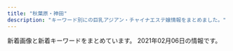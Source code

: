 ```yaml
---
title: "秋葉原・神田"
description: "キーワード別にの巨乳アジアン・チャイナエステ嬢情報をまとめました。"
---
```


新着画像と新着キーワードをまとめています。
2021年02月06日の情報です。

<DmmAffiliateIns />
<KeywordTable
  shops={
    [
    {
        "url": "http://nene-kanda.net/index.html",
        "img_links": [
            "http://nene-kanda.net/images/topimage/subimage.jpg",
            "http://nene-kanda.net/images/st/st_hitomi.jpg",
            "http://nene-kanda.net/images/share/pagetop.png",
            "http://nene-kanda.net/images/st/st_saki.jpg",
            "http://nene-kanda.net/images/1.jpg",
            "http://nene-kanda.net/images/topimage/topimage.jpg",
            "http://nene-kanda.net/images/3.jpg",
            "http://nene-kanda.net/images/st/st_ruru.jpg",
            "http://nene-kanda.net/images/st/st_mie.jpg",
            "http://nene-kanda.net/images/share/sptel.png",
            "http://nene-kanda.net/images/2.jpg",
            "http://nene-kanda.net/images/4.jpg",
            "http://nene-kanda.net/images/st/st_mao.jpg",
            "http://nene-kanda.net/images/share/tel.png",
            "http://nene-kanda.net/images/st/st_mimi.jpg",
            "http://nene-kanda.net/images/st/st_miki.jpg"
        ],
        "name": "NeNe\uff5e\u30cd\u30cd\uff5e",
        "keywords": {
            "F": 4,
            "D": 12,
            "C": 34,
            "E": 4
        },
        "station": "JR\u795e\u7530\u99c5\u5317\u53e3"
    },
    {
        "url": "http://www.kien-es.info/",
        "name": "\u5947\u7e01\uff5e\u304d\u3048\u3093\uff5e",
        "keywords": {
            "84": 2,
            "86": 1,
            "87": 3,
            "88": 1,
            "C": 4,
            "D": 5,
            "85": 2
        },
        "img_links": [
            "http://www.kien-es.info/img/kaori1.jpg",
            "http://www.kien-es.info/sp/staff/yumi.png",
            "http://www.kien-es.info/img/kara2.jpg",
            "http://www.kien-es.info/img/yuki1.jpg",
            "http://www.kien-es.info/images/9.jpg",
            "http://www.kien-es.info/images/1.jpg",
            "http://www.kien-es.info/images/sm.jpg",
            "http://www.kien-es.info/sp/images/sys3.jpg",
            "http://www.kien-es.info/sp/img/emi2.jpg",
            "http://www.kien-es.info/sp/img/yumi1.jpg",
            "http://www.kien-es.info/sp/img/kumi1.jpg",
            "http://www.kien-es.info/sp/img/kara2.jpg",
            "http://www.kien-es.info/images/10.jpg",
            "http://www.kien-es.info/sp/images/tel.jpg",
            "http://www.kien-es.info/images/info.jpg",
            "http://www.kien-es.info/img/kumi2.jpg",
            "http://www.kien-es.info/sp/images/newsb.png",
            "http://www.kien-es.info/sp/img/yuki1.jpg",
            "http://www.kien-es.info/img/aki1.jpg",
            "http://www.kien-es.info/img/yuka1.jpg",
            "http://www.kien-es.info/img/kaori.png",
            "http://www.kien-es.info/img/kumi1.jpg",
            "http://www.kien-es.info/images/sys2.jpg",
            "http://www.kien-es.info/sp/images/head.jpg",
            "http://www.kien-es.info/sp/img/yuka2.jpg",
            "http://www.kien-es.info/sp/img/emi1.jpg",
            "http://www.kien-es.info/sp/img/kumi2.jpg",
            "http://www.kien-es.info/img/kumi.png",
            "http://www.kien-es.info/sp/images/int1.jpg",
            "http://www.kien-es.info/images/2.jpg",
            "http://www.kien-es.info/sp/images/5.jpg",
            "http://www.kien-es.info/img/yuki.png",
            "http://www.kien-es.info/images/3.jpg",
            "http://www.kien-es.info/sp/images/ac3.png",
            "http://www.kien-es.info/sp/images/sys1.jpg",
            "http://www.kien-es.info/sp/menu/top.jpg",
            "http://www.kien-es.info/sp/images/1.jpg",
            "http://www.kien-es.info/img/yuka2.jpg",
            "http://www.kien-es.info/sp/img/aki2.jpg",
            "http://www.kien-es.info/sp/staff/yuki.png",
            "http://www.kien-es.info/sp/images/footer.png",
            "http://www.kien-es.info/images/int1.jpg",
            "http://www.kien-es.info/sp/images/sys2.jpg",
            "http://www.kien-es.info/img/yuka.png",
            "http://www.kien-es.info/sp/images/3.jpg",
            "http://www.kien-es.info/img/aki2.jpg",
            "http://www.kien-es.info/images/head.jpg",
            "http://www.kien-es.info/img/kara1.jpg",
            "http://www.kien-es.info/sp/images/6.jpg",
            "http://www.kien-es.info/images/int2.jpg",
            "http://www.kien-es.info/img/aki.png",
            "http://www.kien-es.info/img/emi.png",
            "http://www.kien-es.info/sp/staff/kumi.png",
            "http://www.kien-es.info/sp/img/haruka1.jpg",
            "http://www.kien-es.info/images/sys1.jpg",
            "http://www.kien-es.info/images/news.jpg",
            "http://www.kien-es.info/img/yuki2.jpg",
            "http://www.kien-es.info/img/kara.png",
            "http://www.kien-es.info/sp/images/ac2.png",
            "http://www.kien-es.info/img/yuri1.jpg",
            "http://www.kien-es.info/images/mobile.jpg",
            "http://www.kien-es.info/images/interior_t.jpg",
            "http://www.kien-es.info/sp/img/yuki2.jpg",
            "http://www.kien-es.info/img/emi1.jpg",
            "http://www.kien-es.info/img/yuri.png",
            "http://www.kien-es.info/sp/img/yuri2.jpg",
            "http://www.kien-es.info/images/12.jpg",
            "http://www.kien-es.info/images/staff_t.jpg",
            "http://www.kien-es.info/images/4.jpg",
            "http://www.kien-es.info/sp/images/8.jpg",
            "http://www.kien-es.info/sp/images/9.jpg",
            "http://www.kien-es.info/sp/images/2.jpg",
            "http://www.kien-es.info/sp/staff/yuri.png",
            "http://www.kien-es.info/sp/staff/emi.png",
            "http://www.kien-es.info/sp/images/sys4.png",
            "http://www.kien-es.info/sp/img/yuri1.jpg",
            "http://www.kien-es.info/img/yuri2.jpg",
            "http://www.kien-es.info/sp/images/news.jpg",
            "http://www.kien-es.info/sp/staff/aki.png",
            "http://www.kien-es.info/sp/menu/staff.jpg",
            "http://www.kien-es.info/sp/images/interior_t.jpg",
            "http://www.kien-es.info/images/rem.png",
            "http://www.kien-es.info/sp/staff/yuka.png",
            "http://www.kien-es.info/sp/staff/kara.png",
            "http://www.kien-es.info/sp/images/ac1.jpg",
            "http://www.kien-es.info/sp/images/rec.jpg",
            "http://www.kien-es.info/sp/img/yuka1.jpg",
            "http://www.kien-es.info/sp/img/aki1.jpg",
            "http://www.kien-es.info/img/haruka1.jpg",
            "http://www.kien-es.info/sp/images/int2.png",
            "http://www.kien-es.info/sp/staff/haruka.png",
            "http://www.kien-es.info/img/haruka.png",
            "http://www.kien-es.info/sp/img/kara1.jpg",
            "http://www.kien-es.info/images/14.jpg",
            "http://www.kien-es.info/sp/images/4.jpg",
            "http://www.kien-es.info/sp/images/7.jpg",
            "http://www.kien-es.info/images/11.jpg",
            "http://www.kien-es.info/sp/images/info_t.jpg",
            "http://www.kien-es.info/sp/images/info.png",
            "http://www.kien-es.info/sp/images/staff_t.jpg"
        ],
        "station": "JR\u79cb\u8449\u539f\u99c5\u96fb\u6c17\u8857\u53e3"
    },
    {
        "keywords": {
            "D": 6,
            "90": 2,
            "C": 6,
            "89": 4,
            "88": 4,
            "85": 2
        },
        "name": "\u5065\u5eb7\u574a",
        "station": "JR\u795e\u7530\u99c5\u5317\u53e3",
        "url": "http://kenkoubo.link",
        "img_links": [
            "http://kenkoubo.link/wp-content/uploads/2017/03/05-1-250x375.jpg",
            "http://kenkoubo.link/wp-content/uploads/2017/03/05a.jpg",
            "http://kenkoubo.link/wp-content/themes/template-salon2/images/05.jpg",
            "http://kenkoubo.link/wp-content/themes/template-salon2/images/camp-bnr3.png",
            "http://kenkoubo.link/wp-content/themes/template-salon2/images/camp-bnr4.png",
            "http://kenkoubo.link/wp-content/uploads/2017/03/08.jpg",
            "http://kenkoubo.link/wp-content/uploads/2017/03/03-1-250x375.jpg",
            "http://kenkoubo.link/wp-content/themes/template-salon2/images/telm.png",
            "http://kenkoubo.link/wp-content/themes/template-salon2/images/slider1.jpg",
            "http://kenkoubo.link/wp-content/uploads/2017/03/03-1.jpg",
            "http://kenkoubo.link/wp-content/uploads/2020/11/yuko_image_syusei-1-250x375.jpg",
            "http://kenkoubo.link/wp-content/themes/template-salon2/images/camp-bnr2.png",
            "http://kenkoubo.link/wp-content/themes/template-salon2/images/news-ttl.png",
            "http://kenkoubo.link/wp-content/uploads/2017/03/08a.jpg",
            "http://kenkoubo.link/wp-content/uploads/2019/05/rin_image_1_syusei-250x375.jpeg",
            "https://www.mens-anavi.com/img/mens-esthe1.png",
            "http://kenkoubo.link/wp-content/uploads/2020/11/yuko_image_syusei-1.jpg",
            "http://kenkoubo.link/wp-content/uploads/2017/03/07-1.jpg",
            "http://kenkoubo.link/wp-content/uploads/2019/05/ai_image_1_syusei-900x1600.jpeg",
            "http://kenkoubo.link/wp-content/themes/template-salon2/images/pickup-frame.png",
            "http://kenkoubo.link/wp-content/uploads/2017/03/05-1.jpg",
            "http://kenkoubo.link/wp-content/uploads/2017/03/08-250x375.jpg",
            "http://kenkoubo.link/wp-content/uploads/2017/03/08-2.jpg",
            "http://kenkoubo.link/wp-content/uploads/2019/05/rin_image_1_syusei-900x1600.jpeg",
            "http://es-tsudanuma.com/wp-content/uploads/2016/10/massage-de_88_31.jpg",
            "http://kenkoubo.link/wp-content/themes/template-salon2/images/pickup-ttl.png",
            "http://kenkoubo.link/wp-content/themes/template-salon2/images/08.jpg",
            "http://kenkoubo.link/wp-content/uploads/2019/05/ai_image_1_syusei-250x375.jpeg",
            "http://kenkoubo.link/wp-content/themes/template-salon2/images/info.png",
            "http://kenkoubo.link/wp-content/themes/template-salon2/images/camp-bnr.png",
            "http://kenkoubo.link/wp-content/themes/template-salon2/images/info2.png",
            "http://kenkoubo.link/wp-content/uploads/2017/03/05.jpg",
            "http://kenkoubo.link/wp-content/themes/template-salon2/images/03.jpg",
            "http://kenkoubo.link/wp-content/uploads/2017/03/09.jpg"
        ]
    },
    {
        "img_links": [
            "http://k-cocoro.co/images/news_top.jpg",
            "http://k-cocoro.co/images/shishu_02.jpg",
            "http://k-cocoro.co/images/tite-staff.png",
            "http://k-cocoro.co/images/s2.jpg",
            "http://k-cocoro.co/images/004.jpg",
            "http://k-cocoro.co/images/nei_01.png",
            "http://k-cocoro.co/images/nei_03.png",
            "http://k-cocoro.co/images/ss.jpg",
            "http://k-cocoro.co/images/002.jpg",
            "http://k-cocoro.co/images/girlx_top.png",
            "http://k-cocoro.co/images/mya.jpg",
            "http://k-cocoro.co/images/right_top.png",
            "http://k-cocoro.co/images/shishu_01.jpg",
            "http://k-cocoro.co/images/right_bottom.png",
            "http://k-cocoro.co/images/girl_03.png",
            "http://k-cocoro.co/images/gg1.jpg",
            "http://k-cocoro.co/images/shishu_03.jpg",
            "http://k-cocoro.co/images/gg2.jpg",
            "http://k-cocoro.co/images/remo.jpg",
            "http://k-cocoro.co/images/yui.jpg",
            "http://k-cocoro.co/images/tite-magazine.png",
            "http://k-cocoro.co/images/momo.jpg",
            "http://k-cocoro.co/images/001.jpg",
            "http://k-cocoro.co/images/g3.jpg",
            "http://k-cocoro.co/images/girl_01.png",
            "http://k-cocoro.co/images/mail.png",
            "http://k-cocoro.co/images/noimage.jpg",
            "http://k-cocoro.co/images/pagetop.png",
            "http://k-cocoro.co/images/grande.jpg",
            "http://k-cocoro.co/images/003.jpg",
            "http://k-cocoro.co/images/yu.jpg",
            "http://k-cocoro.co/images/girl_top.png"
        ],
        "keywords": {
            "D": 4,
            "G": 1,
            "E": 4
        },
        "name": "COCORO",
        "station": "JR\u795e\u7530\u99c5\u6771\u53e3",
        "url": "http://k-cocoro.co/"
    },
    {
        "name": "AKB",
        "url": "http://x-akb.info/",
        "img_links": [
            "http://x-akb.info/img/t2.jpg",
            "http://x-akb.info/img/p-36.jpg",
            "http://x-akb.info/img/p-44.jpg",
            "http://x-akb.info/img/st34.jpg",
            "http://x-akb.info/img/p-45.jpg",
            "http://x-akb.info/img/st40.jpg",
            "http://x-akb.info/img/nos.jpg",
            "http://x-akb.info/img/st36.jpg",
            "http://x-akb.info/img/mo.png",
            "http://x-akb.info/img/st44.jpg",
            "http://x-akb.info/img/t1.jpg",
            "http://x-akb.info/img/st50.jpg",
            "http://x-akb.info/img/bottom.png",
            "http://x-akb.info/img/p-42.jpg",
            "http://x-akb.info/img/p-49.jpg",
            "http://x-akb.info/img/st0049.jpg",
            "http://x-akb.info/img/st0035.jpg",
            "http://x-akb.info/img/p-35.jpg",
            "http://x-akb.info/img/st050.jpg",
            "http://asakusabashi.analytics.qlook.net/counter.png",
            "http://x-akb.info/img/st35.jpg",
            "http://x-akb.info/img/st035.jpg",
            "http://x-akb.info/img/st46.jpg",
            "http://x-akb.info/img/st49.jpg",
            "http://x-akb.info/img/st049.jpg",
            "http://x-akb.info/img/st0043.jpg",
            "http://x-akb.info/img/st42.jpg",
            "http://x-akb.info/img/p-40.jpg",
            "http://x-akb.info/img/st45.jpg",
            "http://x-akb.info/img/st043.jpg",
            "http://x-akb.info/img/st00049.jpg",
            "http://x-akb.info/img/t3.jpg",
            "http://x-akb.info/img/p-34.jpg",
            "http://x-akb.info/img/p-46.jpg",
            "http://x-akb.info/img/p-50.jpg",
            "http://x-akb.info/img/p-43.jpg"
        ],
        "station": "JR\u6d45\u8349\u6a4b\u99c5\u6771\u53e3",
        "keywords": {
            "C": 18,
            "D": 10,
            "85": 1,
            "F": 1,
            "87": 5,
            "86": 4,
            "84": 1
        }
    },
    {
        "station": "JR\u795e\u7530\u99c5\u897f\u53e3",
        "keywords": {
            "C": 41,
            "E": 2,
            "G": 2,
            "D": 20
        },
        "name": "\u3082\u307f\u697d",
        "url": "http://refresh-salon.tokyo/",
        "img_links": [
            "http://refresh-salon.tokyo/images/st/st_mei.jpg",
            "http://refresh-salon.tokyo/images/st/st_koko.jpg",
            "http://refresh-salon.tokyo/images/st/st_mariko.jpg",
            "http://refresh-salon.tokyo/images/st/st_aiko.jpg",
            "http://refresh-salon.tokyo/images/img/wanted.jpg",
            "http://refresh-salon.tokyo/images/st/st_rin.jpg",
            "http://refresh-salon.tokyo/images/st/st_saya.jpg",
            "http://refresh-salon.tokyo/images/st/st_anna.jpg",
            "http://refresh-salon.tokyo/images/st/st_momo.jpg",
            "http://refresh-salon.tokyo/images/st/st_risa.jpg",
            "http://refresh-salon.tokyo/images/topimage/main2.jpg",
            "http://refresh-salon.tokyo/images/st/st_junko.jpg",
            "http://refresh-salon.tokyo/images/st/st_nana.jpg",
            "http://refresh-salon.tokyo/images/st/st_miko.jpg"
        ]
    },
    {
        "name": "\u604b\u306e\u65e5",
        "keywords": {
            "87": 1,
            "D": 4,
            "86": 4,
            "C": 2,
            "E": 1,
            "85": 2
        },
        "img_links": [
            "http://esthe-aroma.pink/img/cg06.jpg",
            "http://esthe-aroma.pink/img/cg07.jpg",
            "http://esthe-aroma.pink/img/cg021.jpg",
            "http://esthe-aroma.pink/img/cg011.jpg",
            "http://esthe-aroma.pink/img/m60.jpg",
            "http://esthe-aroma.pink/img/noo.png",
            "http://esthe-aroma.pink/img/fla.jpg",
            "http://esthe-aroma.pink/img/cg05.jpg",
            "http://esthe-aroma.pink/img/stan.png",
            "http://esthe-aroma.pink/img/cg04.jpg",
            "http://esthe-aroma.pink/img/m30.jpg",
            "http://esthe-aroma.pink/img/cg02.jpg",
            "http://esthe-aroma.pink/img/no.png",
            "http://esthe-aroma.pink/img/m5.jpg",
            "http://esthe-aroma.pink/img/m10.jpg",
            "http://esthe-aroma.pink/img/m1.jpg",
            "http://esthe-aroma.pink/img/top.jpg",
            "http://esthe-aroma.pink/img/m2.jpg",
            "http://esthe-aroma.pink/img/m20.jpg",
            "http://esthe-aroma.pink/img/m4.jpg",
            "http://esthe-aroma.pink/img/m3.jpg",
            "http://esthe-aroma.pink/img/m6.jpg",
            "http://esthe-aroma.pink/img/cg01.jpg",
            "http://esthe-aroma.pink/img/cg03.jpg"
        ],
        "station": "JR\u795e\u7530\u99c5\u6771\u53e3",
        "url": "http://esthe-aroma.pink/"
    },
    {
        "img_links": [
            "http://junpuadmin.jpest.net/uploads/2020/10/5.jpg",
            "http://junpu.jpest.net/images/sys3.jpg",
            "http://junpu.jpest.net/images/telb1.jpg",
            "http://junpu.jpest.net/images/telhead.jpg",
            "http://junpu.jpest.net/images/footer.jpg",
            "http://junpu.jpest.net/images/r4.jpg",
            "http://junpuadmin.jpest.net/uploads/2021/01/IMG_2402-1.jpg",
            "http://junpu.jpest.net/images/head.jpg",
            "http://junpuadmin.jpest.net/uploads/2021/01/7.jpg",
            "http://junpuadmin.jpest.net/uploads/2021/01/g1-1.jpg",
            "http://junpuadmin.jpest.net/uploads/2020/10/2.jpg",
            "http://junpuadmin.jpest.net/uploads/2021/01/E3B6B02E-4F32-431B-90DF-8F02A102ED7A-1.jpg",
            "http://junpu.jpest.net/images/tt.jpg",
            "http://junpu.jpest.net/images/sys4.jpg",
            "http://junpuadmin.jpest.net/uploads/2021/01/5BBD19C5-8DEF-48E7-87D0-CEBE168F2E36-2.jpg",
            "http://junpuadmin.jpest.net/uploads/2021/01/8FAC8FB2-DB21-4688-B50C-530DE522F742.jpg",
            "http://junpuadmin.jpest.net/uploads/2021/01/admin-ajax.jpg",
            "http://junpu.jpest.net/images/b1.jpg",
            "http://junpu.jpest.net/images/tiao.jpg",
            "http://junpuadmin.jpest.net/uploads/2021/01/IMG_1555.jpg",
            "http://junpuadmin.jpest.net/uploads/2021/01/5.jpg",
            "http://junpuadmin.jpest.net/uploads/2021/01/IMG_1616-2.jpg",
            "http://junpuadmin.jpest.net/uploads/2021/01/E3B6B02E-4F32-431B-90DF-8F02A102ED7A.jpg",
            "http://junpuadmin.jpest.net/uploads/2021/01/6DEF0C3A-BC24-43F3-86B7-EA77E5E3A717.jpg"
        ],
        "url": "http://junpu.jpest.net/",
        "keywords": {
            "D": 3,
            "84": 1,
            "88": 1,
            "90": 1,
            "89": 1,
            "C": 4
        },
        "station": "JR\u79cb\u8449\u539f\u99c5\u662d\u548c\u901a\u308a\u53e3",
        "name": "\u9806\u98a8"
    },
    {
        "station": "JR\u795e\u7530\u99c5\u6771\u53e3",
        "url": "http://kaede.tyo.cm/",
        "img_links": [
            "http://kaede.tyo.cm/images/s_news.png",
            "http://kaede.tyo.cm/images/room1.jpg",
            "http://kaede.tyo.cm/images/s1.png",
            "http://kaede.tyo.cm/images/s_pick.png",
            "http://kaede.tyo.cm/photos/sites/15/2018/09/2018090301232862.jpg",
            "http://kaede.tyo.cm/photos/sites/15/2019/08/201908031036100.jpg",
            "http://kaede.tyo.cm/images/n1.jpg",
            "http://kaede.tyo.cm/photos/sites/15/2020/08/2020081913203996.jpg",
            "http://kaede.tyo.cm/photos/sites/15/2018/07/201807050359241.jpg",
            "http://kaede.tyo.cm/photos/sites/15/2020/03/2020031613344696.jpg",
            "http://kaede.tyo.cm/photos/sites/15/2018/12/2018122811325315.jpg",
            "http://kaede.tyo.cm/photos/sites/15/2017/12/2017121802123582.jpg",
            "http://kaede.tyo.cm/images/s_staff.jpg",
            "http://kaede.tyo.cm/photos/sites/15/2018/03/2018031401333199.jpg",
            "http://kaede.tyo.cm/photos/sites/15/2019/01/2019012110352218.jpg",
            "http://kaede.tyo.cm/photos/sites/15/2018/12/2018122110282270.jpg",
            "http://kaede.tyo.cm/photos/sites/15/2017/07/\u5fae\u4fe1\u56fe\u7247_20170731133036.jpg",
            "http://kaede.tyo.cm/images/s3.png",
            "http://kaede.tyo.cm/photos/sites/15/2018/06/2018060802410544.jpg",
            "http://kaede.tyo.cm/photos/sites/15/2019/07/2019072218445895.jpg",
            "http://kaede.tyo.cm/photos/sites/15/2018/04/2018042103445537.jpg",
            "http://kaede.tyo.cm/photos/sites/15/2019/05/2019051510502494.jpg",
            "http://kaede.tyo.cm/images/n3.png",
            "http://kaede.tyo.cm/photos/sites/15/2017/05/05.jpg",
            "http://kaede.tyo.cm/photos/sites/15/2017/05/1.jpg",
            "http://kaede.tyo.cm/photos/sites/15/2019/07/2019072310543855.jpg",
            "http://kaede.tyo.cm/photos/sites/15/2018/01/2018013009203349.jpg",
            "http://kaede.tyo.cm/photos/sites/15/2018/03/2018032208244424.jpg",
            "http://kaede.tyo.cm/photos/sites/15/2018/10/2018101210462259.jpg",
            "http://kaede.tyo.cm/photos/sites/15/2018/12/2018122510575438.jpg",
            "http://kaede.tyo.cm/photos/sites/15/2018/05/2018052602053211.jpg",
            "http://kaede.tyo.cm/photos/sites/15/2017/04/03.jpg",
            "http://kaede.tyo.cm/photos/sites/15/2017/03/298510852981895493.jpg",
            "http://kaede.tyo.cm/images/top.png",
            "http://kaede.tyo.cm/photos/sites/15/2017/11/2017112902394723.jpg",
            "http://kaede.tyo.cm/photos/sites/15/2017/04/st4.jpg",
            "http://kaede.tyo.cm/photos/sites/15/2017/04/8.jpg",
            "http://kaede.tyo.cm/photos/sites/15/2019/11/2019110102312566.jpg",
            "http://kaede.tyo.cm/images/room2.jpg",
            "http://kaede.tyo.cm/photos/sites/15/2019/11/2019110102312976.jpg",
            "http://kaede.tyo.cm/images/mobile.png",
            "http://kaede.tyo.cm/photos/sites/15/2018/07/2018070602462928.jpg",
            "http://kaede.tyo.cm/photos/sites/15/2018/07/2018071202180120.jpg",
            "http://kaede.tyo.cm/photos/sites/15/2019/09/2019092410360674.jpg",
            "http://kaede.tyo.cm/photos/sites/15/2019/08/201908021145272.jpg",
            "http://kaede.tyo.cm/photos/sites/15/2018/12/2018122510562151.jpg",
            "http://kaede.tyo.cm/images/room3.jpg",
            "http://kaede.tyo.cm/photos/sites/15/2017/05/10.jpg",
            "http://kaede.tyo.cm/images/room4.jpg",
            "http://kaede.tyo.cm/photos/sites/15/2018/09/2018092310253191.jpg"
        ],
        "name": "\u604b\u306e\u82b1",
        "keywords": {
            "86": 14,
            "\u4e73": 1,
            "88": 2,
            "87": 6,
            "85": 5,
            "F": 1,
            "84": 2,
            "90": 1,
            "D": 22,
            "E": 5,
            "C": 2
        }
    },
    {
        "keywords": {
            "C": 22,
            "86": 8,
            "E": 6,
            "85": 2,
            "87": 6,
            "D": 10
        },
        "station": "JR\u795e\u7530\u99c5\u897f\u53e3",
        "name": "\u8776",
        "img_links": [
            "http://chou-massage.work/img/sta1.jpg",
            "http://chou-massage.work/img/st3.jpg",
            "http://chou-massage.work/sp/img/botton.jpg",
            "http://chou-massage.work/sp/img/st4.jpg",
            "http://chou-massage.work/sp/img/acc.jpg",
            "http://chou-massage.work/sp/img/sta4.jpg",
            "http://chou-massage.work/sp/img/st3.jpg",
            "http://chou-massage.work/img/mo.png",
            "http://chou-massage.work/sp/img/sta1.jpg",
            "http://chou-massage.work/img/fla-3.jpg",
            "http://chou-massage.work/sp/img/fla-2.jpg",
            "http://chou-massage.work/img/fla-1.jpg",
            "http://chou-massage.work/img/st4.jpg",
            "http://chou-massage.work/sp/img/fla-1.jpg",
            "http://chou-massage.work/img/sta3.jpg",
            "http://chou-massage.work/img/st1.jpg",
            "http://chou-massage.work/img/st2.jpg",
            "http://chou-massage.work/img/fla-2.jpg",
            "http://chou-massage.work/img/acc.jpg",
            "http://chou-massage.work/img/sta4.jpg",
            "http://chou-massage.work/sp/img/sta2.jpg",
            "http://chou-massage.work/sp/img/sta3.jpg",
            "http://chou-massage.work/img/botton.jpg",
            "http://chou-massage.work/sp/img/st2.jpg",
            "http://chou-massage.work/sp/img/nos.jpg",
            "http://chou-massage.work/sp/img/st1.jpg",
            "http://chou-massage.work/img/sta2.jpg",
            "http://chou-massage.work/img/nos.jpg",
            "http://chou-massage.work/sp/img/fla-3.jpg",
            "http://chou-massage.work/sp/img/mo.png"
        ],
        "url": "http://chou-massage.work/"
    },
    {
        "url": "http://yudokoro.xyz/",
        "img_links": [
            "http://yudokoro.xyz/images/st/st_maya.jpg",
            "http://yudokoro.xyz/images/st/st_koko.jpg",
            "http://yudokoro.xyz/images/header_main_visual3.jpg",
            "http://yudokoro.xyz/images/st/st_rena.jpg",
            "http://yudokoro.xyz/images/header_main_visual2.jpg",
            "http://yudokoro.xyz/images/st/st_yuyu.jpg",
            "http://yudokoro.xyz/images/st/st_miho.jpg",
            "http://yudokoro.xyz/images/news_image.jpg",
            "http://yudokoro.xyz/images/st/st_ai.jpg",
            "http://yudokoro.xyz/images/st/st_ao.jpg",
            "http://yudokoro.xyz/images/st/st_momoka.jpg",
            "http://yudokoro.xyz/images/st/st_ana.jpg",
            "http://yudokoro.xyz/images/header_main_visual1.jpg",
            "http://yudokoro.xyz/images/st/st_yumi.jpg",
            "http://yudokoro.xyz/images/campaign.jpg",
            "http://yudokoro.xyz/images/concept.jpg",
            "http://yudokoro.xyz/images/st/st_miro.jpg",
            "http://yudokoro.xyz/images/header_img.png",
            "http://yudokoro.xyz/images/st/st_rara.jpg"
        ],
        "name": "\u7652\u51e6\uff5e\u3086\u3069\u3053\u308d",
        "station": "JR\u795e\u7530\u99c5\u5317\u53e3",
        "keywords": {
            "D": 148,
            "G": 25,
            "E": 52,
            "F": 26,
            "C": 48
        }
    },
    {
        "station": "\u795e\u7530\u99c5\u897f\u53e3",
        "keywords": {
            "D": 9,
            "G": 3,
            "E": 3,
            "\u7206\u4e73": 3,
            "F": 7,
            "\u80f8": 2,
            "C": 18,
            "\u4e73": 3
        },
        "name": "\u8336\u8336",
        "img_links": [
            "http://esute-kanda.tokyo/images/st/st_natsu.jpg",
            "http://esute-kanda.tokyo/images/st/st_rui.jpg",
            "http://esute-kanda.tokyo/images/access/ac_photo.jpg",
            "http://esute-kanda.tokyo/images/st/st_sakura.jpg",
            "http://esute-kanda.tokyo/images/st/st_sara.jpg",
            "http://esute-kanda.tokyo/images/st/st_jennie2.jpg",
            "http://esute-kanda.tokyo/images/st/st_moka.jpg",
            "http://esute-kanda.tokyo/images/st/st_yaya.jpg",
            "http://esute-kanda.tokyo/images/st/st_ran.jpg",
            "http://esute-kanda.tokyo/images/top.png",
            "http://esute-kanda.tokyo/images/st/st_nanami.jpg",
            "http://esute-kanda.tokyo/images/st/st_mao.jpg",
            "http://esute-kanda.tokyo/images/st/st_yuyu.jpg",
            "http://esute-kanda.tokyo/images/st/st_kanon.jpg",
            "http://esute-kanda.tokyo/images/st/st_ryo.jpg",
            "http://esute-kanda.tokyo/images/st/st_suzu.jpg",
            "http://esute-kanda.tokyo/images/st/st_mariko.jpg",
            "http://esute-kanda.tokyo/images/st/st_jennie.jpg",
            "http://esute-kanda.tokyo/images/st/st_yuki.jpg",
            "http://esute-kanda.tokyo/images/st/st_riko.jpg",
            "http://esute-kanda.tokyo/images/top2.png",
            "http://esute-kanda.tokyo/images/st/st_riri.jpg",
            "http://esute-kanda.tokyo/images/st/st_ayaka.jpg",
            "http://esute-kanda.tokyo/images/st/st_yuuka.jpg",
            "http://esute-kanda.tokyo/images/st/st_momo.jpg"
        ],
        "url": "http://esute-kanda.tokyo/"
    },
    {
        "station": "\u6d45\u8349\u6a4b\u99c5",
        "url": "http://yume-massage.info/",
        "img_links": [
            "http://yume-massage.info/img/botton.jpg",
            "http://yume-massage.info/img/sta4.jpg",
            "http://yume-massage.info/img/sta10.jpg",
            "http://yume-massage.info/img/sta7.jpg",
            "http://yume-massage.info/sp/img/kan.jpg",
            "http://yume-massage.info/img/st2.jpg",
            "http://yume-massage.info/sp/img/s6.jpg",
            "http://yume-massage.info/sp/img/t-t.jpg",
            "http://yume-massage.info/sp/img/s8.jpg",
            "http://yume-massage.info/sp/img/pc.jpg",
            "http://yume-massage.info/img/s7.jpg",
            "http://yume-massage.info/img/s8.jpg",
            "http://yume-massage.info/img/st3.jpg",
            "http://yume-massage.info/img/st06.jpg",
            "http://yume-massage.info/img/r9.jpg",
            "http://yume-massage.info/sp/img/p-10.jpg",
            "http://yume-massage.info/sp/img/tit.jpg",
            "http://yume-massage.info/img/s9.jpg",
            "http://yume-massage.info/sp/img/s1.jpg",
            "http://yume-massage.info/img/s4.jpg",
            "http://yume-massage.info/img/st10.jpg",
            "http://yume-massage.info/sp/img/pic.jpg",
            "http://yume-massage.info/sp/img/add2.jpg",
            "http://yume-massage.info/sp/img/t-s.jpg",
            "http://yume-massage.info/img/head2.jpg",
            "http://yume-massage.info/img/s10.jpg",
            "http://yume-massage.info/img/head.jpg",
            "http://yume-massage.info/img/s1.jpg",
            "http://yume-massage.info/img/st1.jpg",
            "http://yume-massage.info/img/st9.jpg",
            "http://yume-massage.info/img/sta9.jpg",
            "http://yume-massage.info/sp/img/botton.jpg",
            "http://yume-massage.info/img/st7.jpg",
            "http://yume-massage.info/img/st8.jpg",
            "http://yume-massage.info/sp/img/sys.jpg",
            "http://yume-massage.info/sp/img/t-r.jpg",
            "http://yume-massage.info/img/sta1.jpg",
            "http://yume-massage.info/img/sta8.jpg",
            "http://yume-massage.info/sp/img/add.jpg",
            "http://yume-massage.info/img/st6.jpg",
            "http://yume-massage.info/sp/img/p-6.jpg",
            "http://yume-massage.info/sp/img/t-a.jpg",
            "http://yume-massage.info/sp/img/t-o.jpg",
            "http://yume-massage.info/img/kan.jpg",
            "http://yume-massage.info/img/st5.jpg",
            "http://yume-massage.info/sp/img/s7.jpg",
            "http://yume-massage.info/sp/img/s4.jpg",
            "http://yume-massage.info/img/mo.png",
            "http://yume-massage.info/img/s6.jpg",
            "http://yume-massage.info/sp/img/time.jpg",
            "http://yume-massage.info/sp/img/cam.jpg",
            "http://yume-massage.info/sp/img/info.jpg",
            "http://yume-massage.info/img/st4.jpg",
            "http://yume-massage.info/sp/img/s10.jpg",
            "http://yume-massage.info/sp/img/s9.jpg",
            "http://yume-massage.info/img/xmas.png",
            "http://yume-massage.info/img/sta6.jpg",
            "http://yume-massage.info/sp/img/tel.jpg",
            "http://yume-massage.info/img/nos.jpg",
            "http://yume-massage.info/sp/img/p-9.jpg"
        ],
        "name": "\u5922",
        "keywords": {
            "87": 6,
            "84": 3,
            "E": 7,
            "D": 7,
            "86": 3,
            "C": 20,
            "85": 2,
            "88": 3
        }
    },
    {
        "station": "JR\u79cb\u8449\u539f\u99c5\u662d\u548c\u901a\u308a\u53e3",
        "img_links": [
            "http://ziya7788.info/images/i-2.jpg",
            "http://ziya7788.info/images/top-munu-1_02.jpg",
            "http://ziya7788.info/images/top-1_08.jpg",
            "http://ziya7788.info/images/i-1.jpg",
            "http://ziya7788.info/images/top-1_02.jpg",
            "http://ziya7788.info/images/top-1_07.jpg",
            "http://ziya7788.info/images/top-munu-1_01.jpg",
            "http://ziya7788.info/images/staff-img.jpg",
            "http://ziya7788.info/images/top-munu-1_03.jpg",
            "http://ziya7788.info/images/top-munu-1_04.jpg",
            "http://ziya7788.info/images/top-munu-1_06.jpg",
            "http://ziya7788.info/images/top-1_03.jpg",
            "http://ziya7788.info/images/top-1_09.jpg",
            "http://ziya7788.info/images/i-4.jpg",
            "http://ziya7788.info/images/top-img.jpg",
            "http://ziya7788.info/images/top-1_04.jpg",
            "http://ziya7788.info/images/top-1_01.jpg",
            "http://ziya7788.info/images/i-5.jpg",
            "http://ziya7788.info/images/top-1_05.jpg",
            "http://ziya7788.info/images/i-6.jpg",
            "http://ziya7788.info/images/top-news.jpg",
            "http://ziya7788.info/images/i-3.jpg",
            "http://ziya7788.info/images/index_qr.jpg",
            "http://ziya7788.info/images/top-munu-1_05.jpg",
            "http://ziya7788.info/images/top-1_06.jpg"
        ],
        "keywords": {},
        "url": "http://ziya7788.info/",
        "name": "\u5409\u96c5"
    },
    {
        "name": "\u5eb7\u697d\u5712",
        "keywords": {
            "85": 17,
            "83": 4,
            "82": 1,
            "D": 35,
            "\u5de8\u4e73": 10,
            "\u30bb\u30af\u30b7\u30fc": 1,
            "89": 6,
            "F": 3,
            "\u4e73": 11,
            "H": 2,
            "96": 2,
            "\u80f8": 1,
            "C": 10,
            "90": 3,
            "86": 11,
            "E": 14,
            "88": 6,
            "87": 21,
            "84": 8,
            "\u304a\u3063\u3071\u3044": 1
        },
        "url": "https://www.a-side.com/k-kourakuen/",
        "station": "JR\u795e\u7530\u99c5\u5317\u53e3",
        "img_links": [
            "https://img.a-side.com/photo/question/20180725/bn.jpg",
            "https://www.a-side.com/k-kourakuen/images/covergirl.jpg",
            "https://www.a-side.com/k-kourakuen/staff/emi/01.jpg",
            "https://img.a-side.com/photo/weekly/20201204/bn.jpg",
            "https://img.a-side.com/photo/weekly/20210205/10.jpg",
            "https://static.a-side.com/photo/shop/22107/list.jpg",
            "https://static.a-side.com/photo/shop/31455/list.jpg",
            "https://img.a-side.com/photo/weekly/20210205/07.jpg",
            "https://img.a-side.com/photo/koko/14648/massage/3.jpg",
            "https://static.a-side.com/photo/shop/31593/list.jpg",
            "https://www.a-side.com/include/img/shop/button_official_l.png",
            "https://static.a-side.com/photo/shop/30040/list.jpg",
            "https://img.a-side.com/photo/koko/21711/image.jpg",
            "https://static.a-side.com/photo/shop/27501/list.jpg",
            "https://www.a-side.com/include/img/shop/button_official.png",
            "https://img.a-side.com/photo/koko/33649/image.jpg",
            "https://img.a-side.com/photo/koko/14648/girls/4.jpg",
            "https://static.a-side.com/photo/shop/29858/list.jpg",
            "https://img.a-side.com/photo/premium/20180601/14648_01_04_s.jpg",
            "https://www.a-side.com/k-kourakuen/images/info/photo03.jpg",
            "https://www.a-side.com/k-kourakuen/images/coupon/info.png",
            "https://static.a-side.com/photo/shop/34272/list.jpg",
            "https://static.a-side.com/photo/shop/30430/list.jpg",
            "https://static.a-side.com/photo/shop/29625/list.jpg",
            "https://img.a-side.com/photo/koko/14648/shop/4.jpg",
            "https://static.a-side.com/photo/shop/31388/list.jpg",
            "https://img.a-side.com/photo/kandeli/13332.jpg",
            "https://img.a-side.com/photo/premium/20190307/14648_01_04_s.jpg",
            "https://img.a-side.com/photo/question/20201221/photo07.jpg",
            "https://img.a-side.com/photo/premium/20190308/14648_01_06_s.jpg",
            "https://static.a-side.com/photo/shop/33490/list.jpg",
            "https://img.a-side.com/photo/koko/14648/massage/2.jpg",
            "https://img.a-side.com/photo/digicame/20210125/15122_02.jpg",
            "https://static.a-side.com/photo/shop/31363/list.jpg",
            "https://static.a-side.com/photo/shop/26547/list.jpg",
            "https://img.a-side.com/photo/premium/20190307/14648_01_05_s.jpg",
            "https://static.a-side.com/photo/shop/30051/list.jpg",
            "https://img.a-side.com/photo/koko/21913/image.jpg",
            "https://static.a-side.com/photo/shop/26130/list.jpg",
            "https://img.a-side.com/photo/question/20200812/bn.jpg",
            "https://img.a-side.com/photo/question/20201221/photo08.jpg",
            "https://img.a-side.com/photo/weekly/20210205/08.jpg",
            "https://img.a-side.com/photo/premium/20210128/33649_01_sp.jpg",
            "https://img.a-side.com/photo/weekly/20200717/bn.jpg",
            "https://static.a-side.com/photo/shop/33789/list.jpg",
            "https://www.a-side.com/include/img/premium/dummy.png",
            "https://img.a-side.com/photo/premium/20190305/14648_01_02_s.jpg",
            "https://static.a-side.com/photo/shop/21711/list.jpg",
            "https://img.a-side.com/photo/premium/20190307/14648_01_06_s.jpg",
            "https://img.a-side.com/photo/weekly/20201225/bn.jpg",
            "https://img.a-side.com/photo/weekly/20210122/bn.jpg",
            "https://static.a-side.com/photo/shop/25598/list.jpg",
            "https://www.a-side.com/k-kourakuen/staff/aoi/index.jpg",
            "https://static.a-side.com/photo/shop/18153/list.jpg",
            "https://img.a-side.com/photo/premium/20210125/34965_01_sp.jpg",
            "https://static.a-side.com/photo/shop/30648/list.jpg",
            "https://static.a-side.com/photo/shop/27398/list.jpg",
            "https://img.a-side.com/photo/koko/14648/girls/2.jpg",
            "https://img.a-side.com/photo/koko/31813/image.jpg",
            "https://img.a-side.com/photo/premium/20190308/14648_01_01_s.jpg",
            "https://static.a-side.com/photo/shop/30069/list.jpg",
            "https://img.a-side.com/photo/weekly/20210205/top.jpg",
            "https://static.a-side.com/photo/shop/28223/list.jpg",
            "https://static.a-side.com/photo/shop/19987/list.jpg",
            "https://img.a-side.com/photo/weekly/20210205/19.jpg",
            "https://img.a-side.com/photo/koko/34965/image.jpg",
            "https://www.a-side.com/k-kourakuen/images/info/photo01.jpg",
            "https://img.a-side.com/photo/weekly/20200918/bn.jpg",
            "https://static.a-side.com/photo/shop/15858/list.jpg",
            "https://img.a-side.com/photo/weekly/20210205/16.jpg",
            "https://img.a-side.com/photo/premium/20190308/14648_01_07_s.jpg",
            "https://static.a-side.com/photo/shop/34907/list.jpg",
            "https://static.a-side.com/photo/shop/10590/list.jpg",
            "https://img.a-side.com/photo/premium/20190307/14648_01_01_s.jpg",
            "https://static.a-side.com/photo/shop/27898/list.jpg",
            "https://img.a-side.com/photo/koko/26035/image.jpg",
            "https://img.a-side.com/photo/koko/14648/route/1.jpg",
            "https://img.a-side.com/photo/premium/20190305/14648_01_04_s.jpg",
            "https://static.a-side.com/photo/shop/29395/list.jpg",
            "https://img.a-side.com/photo/koko/26192/image.jpg",
            "https://img.a-side.com/photo/koko/32924/image.jpg",
            "https://static.a-side.com/photo/shop/21762/list.jpg",
            "https://static.a-side.com/photo/shop/21054/list.jpg",
            "https://static.a-side.com/photo/shop/33456/list.jpg",
            "https://img.a-side.com/photo/premium/20180601/14648_01_01_s.jpg",
            "https://static.a-side.com/photo/shop/22173/list.jpg",
            "https://static.a-side.com/photo/shop/33406/list.jpg",
            "https://static.a-side.com/photo/shop/33915/list.jpg",
            "https://img.a-side.com/photo/weekly/20210205/11.jpg",
            "https://img.a-side.com/photo/koko/14648/girls_p/1.jpg",
            "https://static.a-side.com/photo/shop/21540/list.jpg",
            "https://www.a-side.com/k-kourakuen/staff/kasumi/01.jpg",
            "https://www.a-side.com/k-kourakuen/staff/mimi/index.jpg",
            "https://img.a-side.com/photo/weekly/20210205/15.jpg",
            "https://img.a-side.com/photo/digicame/20210125/25065_02.jpg",
            "https://img.a-side.com/photo/weekly/20210205/18.jpg",
            "https://img.a-side.com/photo/koko/14648/route/2.jpg",
            "https://www.a-side.com/k-kourakuen/images/massage/photo04.jpg",
            "https://img.a-side.com/photo/koko/16272/image.jpg",
            "https://img.a-side.com/photo/premium/20190305/14648_01_07_s.jpg",
            "https://img.a-side.com/photo/koko/30901/image.jpg",
            "https://www.a-side.com/k-kourakuen/images/banner/koko_468x60.jpg",
            "https://static.a-side.com/photo/shop/26035/list.jpg",
            "https://img.a-side.com/photo/premium/20180601/14648_01_06_s.jpg",
            "https://static.a-side.com/photo/shop/27473/list.jpg",
            "https://static.a-side.com/photo/shop/31971/list.jpg",
            "https://img.a-side.com/photo/digicame/20210129/29625_01.jpg",
            "https://img.a-side.com/photo/premium/20190308/14648_01_02_s.jpg",
            "https://static.a-side.com/photo/shop/35086/list.jpg",
            "https://img.a-side.com/photo/premium/20190307/14648_01_08_s.jpg",
            "https://static.a-side.com/photo/shop/14648/list.jpg",
            "https://img.a-side.com/photo/premium/20190308/14648_01_04_s.jpg",
            "https://static.a-side.com/photo/shop/30113/list.jpg",
            "https://img.a-side.com/photo/premium/20180601/14648_01_sp.jpg",
            "https://img.a-side.com/photo/digicame/20210115/14648_01.jpg",
            "https://static.a-side.com/photo/shop/28305/list.jpg",
            "https://img.a-side.com/photo/digicame/20210127/31406_03.jpg",
            "https://static.a-side.com/photo/shop/27348/list.jpg",
            "https://static.a-side.com/photo/shop/24528/list.jpg",
            "https://img.a-side.com/photo/question/20201221/photo14.jpg",
            "https://www.a-side.com/k-kourakuen/staff/emi/index.jpg",
            "https://static.a-side.com/photo/shop/20251/list.jpg",
            "https://img.a-side.com/photo/weekly/20210205/20.jpg",
            "https://img.a-side.com/photo/koko/14648/image.jpg",
            "https://img.a-side.com/photo/premium/20170926/14648_01_08_s.jpg",
            "https://img.a-side.com/photo/koko/18614/image.jpg",
            "https://static.a-side.com/photo/shop/20686/list.jpg",
            "https://static.a-side.com/photo/shop/12568/list.jpg",
            "https://img.a-side.com/photo/koko/30113/image.jpg",
            "https://static.a-side.com/photo/shop/20342/list.jpg",
            "https://img.a-side.com/photo/weekly/20210205/06.jpg",
            "https://img.a-side.com/photo/koko/30430/thumb.jpg",
            "https://img.a-side.com/photo/koko/14648/route/3.jpg",
            "https://img.a-side.com/photo/koko/34140/image.jpg",
            "https://img.a-side.com/photo/question/20171011/bn.jpg",
            "https://static.a-side.com/photo/shop/16482/list.jpg",
            "https://img.a-side.com/photo/question/20201221/photo09.jpg",
            "https://img.a-side.com/photo/weekly/20201002/bn.jpg",
            "https://img.a-side.com/photo/koko/14648/girls_p/3.jpg",
            "https://img.a-side.com/photo/question/20201221/photo10.jpg",
            "https://img.a-side.com/photo/question/20201221/photo01.jpg",
            "https://static.a-side.com/photo/shop/16019/list.jpg",
            "https://img.a-side.com/photo/premium/20180601/14648_01_07_s.jpg",
            "https://img.a-side.com/photo/weekly/20210115/bn.jpg",
            "https://static.a-side.com/photo/shop/16272/list.jpg",
            "https://static.a-side.com/photo/shop/34961/list.jpg",
            "https://static.a-side.com/photo/shop/33321/list.jpg",
            "https://static.a-side.com/photo/shop/31387/list.jpg",
            "https://img.a-side.com/photo/premium/20180601/14648_01_08_s.jpg",
            "https://img.a-side.com/photo/premium/20210122/27898_01_top1.jpg",
            "https://static.a-side.com/photo/shop/34669/list.jpg",
            "https://static.a-side.com/photo/shop/27129/list.jpg",
            "https://img.a-side.com/photo/koko/30371/image.jpg",
            "https://img.a-side.com/photo/question/20201221/photo06.jpg",
            "https://img.a-side.com/photo/weekly/20201030/bn.jpg",
            "https://img.a-side.com/photo/koko/20335/image.jpg",
            "https://img.a-side.com/photo/weekly/20210205/01.jpg",
            "https://static.a-side.com/photo/shop/30704/list.jpg",
            "https://static.a-side.com/photo/shop/33596/list.jpg",
            "https://static.a-side.com/photo/shop/35167/list.jpg",
            "https://img.a-side.com/photo/weekly/20210205/bn.jpg",
            "https://img.a-side.com/photo/koko/22918/image.jpg",
            "https://img.a-side.com/photo/koko/22504/image.jpg",
            "https://img.a-side.com/photo/question/20201221/photo13.jpg",
            "https://img.a-side.com/photo/koko/25875/image.jpg",
            "https://img.a-side.com/photo/premium/20190305/14648_01_08_s.jpg",
            "https://img.a-side.com/photo/koko/25675/image.jpg",
            "https://static.a-side.com/photo/shop/20991/list.jpg",
            "https://img.a-side.com/photo/koko/31363/thumb.jpg",
            "https://img.a-side.com/photo/weekly/20201127/bn.jpg",
            "https://img.a-side.com/photo/weekly/20210205/03.jpg",
            "https://static.a-side.com/photo/shop/17223/list.jpg",
            "https://static.a-side.com/photo/shop/31400/list.jpg",
            "https://www.a-side.com/k-kourakuen/staff/momoko/index.jpg",
            "https://img.a-side.com/photo/koko/34071/image.jpg",
            "https://static.a-side.com/photo/shop/34071/list.jpg",
            "https://img.a-side.com/photo/weekly/20200911/bn.jpg",
            "https://www.a-side.com/k-kourakuen/images/massage/photo01.jpg",
            "https://img.a-side.com/photo/question/20201221/photo02.jpg",
            "https://static.a-side.com/photo/shop/25050/list.jpg",
            "https://static.a-side.com/photo/shop/21433/list.jpg",
            "https://static.a-side.com/photo/shop/35020/list.jpg",
            "https://img.a-side.com/photo/premium/20180601/14648_01_05_s.jpg",
            "https://static.a-side.com/photo/shop/25429/list.jpg",
            "https://img.a-side.com/photo/question/20200708/bn.jpg",
            "https://img.a-side.com/photo/index/20210128/25236.jpg",
            "https://img.a-side.com/photo/koko/24050/image.jpg",
            "https://img.a-side.com/photo/premium/20190305/14648_01_06_s.jpg",
            "https://static.a-side.com/photo/shop/30429/list.jpg",
            "https://img.a-side.com/photo/weekly/20201218/bn.jpg",
            "https://img.a-side.com/photo/digicame/20210129/29625_02.jpg",
            "https://img.a-side.com/photo/question/20171115/bn.jpg",
            "https://static.a-side.com/photo/shop/24050/list.jpg",
            "https://static.a-side.com/photo/shop/29890/list.jpg",
            "https://static.a-side.com/photo/shop/16733/list.jpg",
            "https://static.a-side.com/photo/shop/22696/list.jpg",
            "https://static.a-side.com/photo/shop/31411/list.jpg",
            "https://static.a-side.com/photo/shop/21136/list.jpg",
            "https://img.a-side.com/photo/koko/24050/thumb.jpg",
            "https://img.a-side.com/photo/premium/20180601/14648_01_03_s.jpg",
            "https://static.a-side.com/photo/shop/31758/list.jpg",
            "https://img.a-side.com/photo/question/20170215/bn.jpg",
            "https://img.a-side.com/photo/koko/31175/image.jpg",
            "https://static.a-side.com/photo/shop/32320/list.jpg",
            "https://static.a-side.com/photo/shop/35215/list.jpg",
            "https://static.a-side.com/photo/shop/34140/list.jpg",
            "https://static.a-side.com/photo/shop/20335/list.jpg",
            "https://img.a-side.com/photo/premium/20170926/14648_01_06_s.jpg",
            "https://img.a-side.com/photo/weekly/20200821/bn.jpg",
            "https://img.a-side.com/photo/premium/20190305/14648_01_01_s.jpg",
            "https://img.a-side.com/photo/premium/20190307/14648_01_03_s.jpg",
            "https://static.a-side.com/photo/shop/25675/list.jpg",
            "https://www.a-side.com/k-kourakuen/staff/momoko/01.jpg",
            "https://static.a-side.com/photo/shop/21913/list.jpg",
            "https://img.a-side.com/photo/premium/20210205/30430_01_top2.jpg",
            "https://img.a-side.com/photo/premium/20190305/14648_01_sp.jpg",
            "https://static.a-side.com/photo/shop/21196/list.jpg",
            "https://static.a-side.com/photo/shop/20165/list.jpg",
            "https://static.a-side.com/photo/shop/31396/list.jpg",
            "https://static.a-side.com/photo/shop/18452/list.jpg",
            "https://img.a-side.com/photo/koko/14648/girls_p/4.jpg",
            "https://static.a-side.com/photo/shop/12559/list.jpg",
            "https://img.a-side.com/photo/weekly/20201211/bn.jpg",
            "https://www.a-side.com/include/img/shop/best-price.png",
            "https://img.a-side.com/photo/weekly/20200731/bn.jpg",
            "https://static.a-side.com/photo/shop/14310/list.jpg",
            "https://static.a-side.com/photo/shop/26192/list.jpg",
            "https://static.a-side.com/photo/shop/30371/list.jpg",
            "https://static.a-side.com/photo/shop/27630/list.jpg",
            "https://img.a-side.com/photo/premium/20170926/14648_01_04_s.jpg",
            "https://static.a-side.com/photo/shop/31407/list.jpg",
            "https://img.a-side.com/photo/koko/14648/massage/1.jpg",
            "https://img.a-side.com/photo/premium/20180601/14648_01_02_s.jpg",
            "https://static.a-side.com/photo/shop/35298/list.jpg",
            "https://static.a-side.com/photo/shop/30259/list.jpg",
            "https://img.a-side.com/photo/weekly/20210205/12.jpg",
            "https://static.a-side.com/photo/shop/33606/list.jpg",
            "https://img.a-side.com/photo/digicame/20210129/12823_02.jpg",
            "https://img.a-side.com/photo/premium/20170926/14648_01_01_s.jpg",
            "https://static.a-side.com/photo/shop/31813/list.jpg",
            "https://img.a-side.com/photo/premium/20170926/14648_01_05_s.jpg",
            "https://static.a-side.com/photo/shop/34768/list.jpg",
            "https://img.a-side.com/photo/question/20201221/photo03.jpg",
            "https://static.a-side.com/photo/shop/33255/list.jpg",
            "https://img.a-side.com/photo/koko/14648/ss.jpg",
            "https://static.a-side.com/photo/shop/33402/list.jpg",
            "https://www.a-side.com/k-kourakuen/images/top_notice.jpg",
            "https://static.a-side.com/photo/shop/33593/list.jpg",
            "https://static.a-side.com/photo/shop/26974/list.jpg",
            "https://img.a-side.com/photo/weekly/20200814/bn.jpg",
            "https://static.a-side.com/photo/shop/34449/list.jpg",
            "https://img.a-side.com/photo/digicame/20210128/31388_01.jpg",
            "https://static.a-side.com/photo/shop/11708/list.jpg",
            "https://static.a-side.com/photo/shop/18614/list.jpg",
            "https://static.a-side.com/photo/shop/27516/list.jpg",
            "https://www.a-side.com/include/img/area_each/icon_koko.png",
            "https://img.a-side.com/photo/weekly/20210205/04.jpg",
            "https://img.a-side.com/photo/digicame/20210127/20991_04.jpg",
            "https://img.a-side.com/photo/question/20201221/photo12.jpg",
            "https://static.a-side.com/photo/shop/20975/list.jpg",
            "https://img.a-side.com/photo/koko/34449/image.jpg",
            "https://static.a-side.com/photo/shop/23877/list.jpg",
            "https://static.a-side.com/photo/shop/17252/list.jpg",
            "https://img.a-side.com/photo/koko/34512/image.jpg",
            "https://www.a-side.com/k-kourakuen/staff/moe/index.jpg",
            "https://img.a-side.com/photo/question/20201221/photo05.jpg",
            "https://img.a-side.com/photo/koko/33490/image.jpg",
            "https://img.a-side.com/photo/koko/34987/image.jpg",
            "https://static.a-side.com/photo/shop/31390/list.jpg",
            "https://img.a-side.com/photo/koko/22696/image.jpg",
            "https://static.a-side.com/photo/shop/35000/list.jpg",
            "https://static.a-side.com/photo/shop/16032/list.jpg",
            "https://www.a-side.com/k-kourakuen/staff/haru/index.jpg",
            "https://img.a-side.com/photo/weekly/20200828/bn.jpg",
            "https://www.a-side.com/k-kourakuen/images/massage/photo03.jpg",
            "https://static.a-side.com/photo/shop/28456/list.jpg",
            "https://img.a-side.com/photo/digicame/20210127/31406_02.jpg",
            "https://img.a-side.com/photo/premium/20170926/14648_01_02_s.jpg",
            "https://static.a-side.com/photo/shop/16078/list.jpg",
            "https://static.a-side.com/photo/shop/35132/list.jpg",
            "https://img.a-side.com/photo/premium/20190308/14648_01_08_s.jpg",
            "https://static.a-side.com/photo/shop/31401/list.jpg",
            "https://img.a-side.com/photo/question/20201221/photo11.jpg",
            "https://static.a-side.com/photo/shop/35018/list.jpg",
            "https://img.a-side.com/photo/premium/20210126/18614_01_sp.jpg",
            "https://img.a-side.com/photo/premium/20210122/27898_01_top2.jpg",
            "https://static.a-side.com/photo/shop/30509/list.jpg",
            "https://img.a-side.com/photo/weekly/20210205/09.jpg",
            "https://img.a-side.com/photo/premium/20190305/14648_01_03_s.jpg",
            "https://static.a-side.com/photo/shop/24265/list.jpg",
            "https://static.a-side.com/photo/shop/22728/list.jpg",
            "https://img.a-side.com/photo/koko/30430/image.jpg",
            "https://static.a-side.com/photo/shop/25875/list.jpg",
            "https://img.a-side.com/photo/koko/16032/image.jpg",
            "https://static.a-side.com/photo/shop/26502/list.jpg",
            "https://img.a-side.com/photo/weekly/20210205/13.jpg",
            "https://static.a-side.com/photo/shop/34169/list.jpg",
            "https://static.a-side.com/photo/shop/25236/list.jpg",
            "https://img.a-side.com/photo/premium/20190307/14648_01_sp.jpg",
            "https://img.a-side.com/photo/digicame/20210129/29625_04.jpg",
            "https://static.a-side.com/photo/shop/22456/list.jpg",
            "https://static.a-side.com/photo/shop/24663/list.jpg",
            "https://www.a-side.com/include/img/top/button_twitter.png",
            "https://img.a-side.com/photo/weekly/20201113/bn.jpg",
            "https://static.a-side.com/photo/shop/25026/list.jpg",
            "https://www.a-side.com/k-kourakuen/images/info/photo02.jpg",
            "https://static.a-side.com/photo/shop/31399/list.jpg",
            "https://static.a-side.com/photo/shop/34847/list.jpg",
            "https://static.a-side.com/photo/shop/30901/list.jpg",
            "https://img.a-side.com/photo/koko/14648/girls_p/2.jpg",
            "https://img.a-side.com/photo/koko/33456/image.jpg",
            "https://img.a-side.com/photo/premium/20190307/14648_01_02_s.jpg",
            "https://static.a-side.com/photo/shop/32006/list.jpg",
            "https://img.a-side.com/photo/weekly/20210129/bn.jpg",
            "https://static.a-side.com/photo/shop/33849/list.jpg",
            "https://img.a-side.com/photo/weekly/20201009/bn.jpg",
            "https://static.a-side.com/photo/shop/28789/list.jpg",
            "https://img.a-side.com/photo/question/20161116/bn.jpg",
            "https://img.a-side.com/photo/premium/20210201/35215_01_top2.jpg",
            "https://static.a-side.com/photo/shop/33708/list.jpg",
            "https://static.a-side.com/photo/shop/14189/list.jpg",
            "https://static.a-side.com/photo/shop/34512/list.jpg",
            "https://img.a-side.com/photo/koko/14648/massage/4.jpg",
            "https://img.a-side.com/photo/question/20201221/bn.jpg",
            "https://static.a-side.com/photo/shop/25465/list.jpg",
            "https://static.a-side.com/photo/shop/30346/list.jpg",
            "https://static.a-side.com/photo/shop/31534/list.jpg",
            "https://img.a-side.com/photo/kandeli/19498.jpg",
            "https://static.a-side.com/photo/shop/33649/list.jpg",
            "https://static.a-side.com/photo/shop/31391/list.jpg",
            "https://www.a-side.com/include/img/premium/placeholder.png",
            "https://www.a-side.com/k-kourakuen/images/info/photo04.jpg",
            "https://img.a-side.com/photo/question/20171101/bn.jpg",
            "https://img.a-side.com/photo/koko/31363/image.jpg",
            "https://img.a-side.com/photo/weekly/20210205/02.jpg",
            "https://img.a-side.com/photo/digicame/20210125/31404_02.jpg",
            "https://static.a-side.com/photo/shop/34965/list.jpg",
            "https://static.a-side.com/photo/shop/32924/list.jpg",
            "https://static.a-side.com/photo/shop/33796/list.jpg",
            "https://static.a-side.com/photo/shop/16384/list.jpg",
            "https://img.a-side.com/photo/koko/21985/image.jpg",
            "https://static.a-side.com/photo/shop/31175/list.jpg",
            "https://img.a-side.com/photo/premium/20190307/14648_01_07_s.jpg",
            "https://static.a-side.com/photo/shop/31695/list.jpg",
            "https://img.a-side.com/photo/premium/20170926/14648_01_03_s.jpg",
            "https://img.a-side.com/photo/koko/14648/route/4.jpg",
            "https://static.a-side.com/photo/shop/22504/list.jpg",
            "https://img.a-side.com/photo/premium/20170926/14648_01_sp.jpg",
            "https://img.a-side.com/photo/koko/14648/shop/3.jpg",
            "https://static.a-side.com/photo/shop/22918/list.jpg",
            "https://img.a-side.com/photo/koko/14648/girls/3.jpg",
            "https://static.a-side.com/photo/shop/19750/list.jpg",
            "https://img.a-side.com/photo/premium/20190308/14648_01_sp.jpg",
            "https://img.a-side.com/photo/weekly/20210205/17.jpg",
            "https://static.a-side.com/photo/shop/29914/list.jpg",
            "https://img.a-side.com/photo/koko/14648/shop/1.jpg",
            "https://www.a-side.com/k-kourakuen/staff/kasumi/index.jpg",
            "https://static.a-side.com/photo/shop/27592/list.jpg",
            "https://img.a-side.com/photo/weekly/20210205/05.jpg",
            "https://img.a-side.com/photo/digicame/20210129/29625_03.jpg",
            "https://img.a-side.com/photo/koko/34965/thumb.jpg",
            "https://img.a-side.com/photo/koko/22107/image.jpg",
            "https://img.a-side.com/photo/weekly/20210108/bn.jpg",
            "https://static.a-side.com/photo/shop/34987/list.jpg",
            "https://img.a-side.com/photo/weekly/20200904/bn.jpg",
            "https://img.a-side.com/photo/weekly/20210205/14.jpg",
            "https://static.a-side.com/photo/shop/33585/list.jpg",
            "https://static.a-side.com/photo/shop/19746/list.jpg",
            "https://static.a-side.com/photo/shop/31018/list.jpg",
            "https://img.a-side.com/photo/premium/20190305/14648_01_05_s.jpg",
            "https://static.a-side.com/photo/shop/33637/list.jpg",
            "https://img.a-side.com/photo/weekly/20201120/bn.jpg",
            "https://static.a-side.com/photo/shop/27698/list.jpg",
            "https://static.a-side.com/photo/shop/10346/list.jpg",
            "https://img.a-side.com/photo/premium/20170926/14648_01_07_s.jpg",
            "https://www.a-side.com/include/img/common/placeholder.png",
            "https://static.a-side.com/photo/shop/29705/list.jpg",
            "https://static.a-side.com/photo/shop/29848/list.jpg",
            "https://img.a-side.com/photo/question/20201028/bn.jpg",
            "https://img.a-side.com/photo/premium/20210201/35215_01_top1.jpg",
            "https://img.a-side.com/photo/premium/20210127/34669_01_sp.jpg",
            "https://img.a-side.com/photo/koko/14648/girls/1.jpg",
            "https://static.a-side.com/photo/shop/29730/list.jpg",
            "https://img.a-side.com/photo/koko/18452/image.jpg",
            "https://img.a-side.com/photo/question/20180314/bn.jpg",
            "https://img.a-side.com/photo/premium/20190308/14648_01_03_s.jpg",
            "https://img.a-side.com/photo/koko/14310/image.jpg",
            "https://img.a-side.com/photo/premium/20210205/30430_01_top1.jpg",
            "https://www.a-side.com/k-kourakuen/staff/haru/01.jpg",
            "https://static.a-side.com/photo/shop/33272/list.jpg",
            "https://img.a-side.com/photo/koko/34669/image.jpg",
            "https://static.a-side.com/photo/shop/21985/list.jpg",
            "https://img.a-side.com/photo/index/20201201/34140.jpg",
            "https://img.a-side.com/photo/question/20201221/photo04.jpg",
            "https://static.a-side.com/photo/shop/32614/list.jpg",
            "https://img.a-side.com/photo/koko/26547/image.jpg",
            "https://static.a-side.com/photo/shop/29606/list.jpg",
            "https://www.a-side.com/k-kourakuen/images/coupon/presented.png",
            "https://static.a-side.com/photo/shop/25398/list.jpg",
            "https://static.a-side.com/photo/shop/18324/list.jpg",
            "https://static.a-side.com/photo/shop/32833/list.jpg",
            "https://img.a-side.com/photo/koko/14648/shop/2.jpg",
            "https://www.a-side.com/include/img/shop/button_official_s.png",
            "https://static.a-side.com/photo/shop/24920/list.jpg",
            "https://static.a-side.com/photo/shop/34660/list.jpg",
            "https://www.a-side.com/k-kourakuen/images/massage/photo02.jpg",
            "https://img.a-side.com/photo/weekly/20210101/bn.jpg",
            "https://img.a-side.com/photo/premium/20190308/14648_01_05_s.jpg"
        ]
    },
    {
        "name": "Oualia\u30fb\u30af\u30aa\u30ea\u30a2",
        "url": "http://www.asakusabashi-est.xyz/",
        "img_links": [
            "http://www.asakusabashi-est.xyz/images/shop/zi3.png",
            "http://www.asakusabashi-est.xyz/images/shop/zi.png",
            "http://www.asakusabashi-est.xyz/images/index-aridel_07.jpg",
            "http://www.asakusabashi-est.xyz/images/staff/6.jpg",
            "http://www.asakusabashi-est.xyz/images/index-aridel_02.jpg",
            "http://www.asakusabashi-est.xyz/images/index-aridel_20.jpg",
            "http://www.asakusabashi-est.xyz/images/top/t2.jpg",
            "http://www.asakusabashi-est.xyz/images/sys/lanmu-zi-s7.png",
            "http://www.asakusabashi-est.xyz/images/nav/lanmu-t-job.jpg",
            "http://www.asakusabashi-est.xyz/images/idnex-down/index-down-if_03.jpg",
            "http://www.asakusabashi-est.xyz/images/shop/zi2.png",
            "http://www.asakusabashi-est.xyz/images/index-aridel_24.jpg",
            "http://www.asakusabashi-est.xyz/images/index-aridel_18.jpg",
            "http://www.asakusabashi-est.xyz/images/shop/zi4.png",
            "http://www.asakusabashi-est.xyz/images/staff/4/2.jpg",
            "http://www.asakusabashi-est.xyz/images/staff/2/moro/moro.jpg",
            "http://www.asakusabashi-est.xyz/images/nav/lanmu-t-st.jpg",
            "http://www.asakusabashi-est.xyz/images/nav/lanmu-t-sys.jpg",
            "http://www.asakusabashi-est.xyz/images/idnex-down/index-down-if_07.jpg",
            "http://www.asakusabashi-est.xyz/images/top/t3.jpg",
            "http://www.asakusabashi-est.xyz/images/staff/4/4.jpg",
            "http://www.asakusabashi-est.xyz/images/staff/4/3.jpg",
            "http://www.asakusabashi-est.xyz/images/index-aridel_10.jpg",
            "http://www.asakusabashi-est.xyz/images/idnex-down/index-down-if_12.jpg",
            "http://www.asakusabashi-est.xyz/images/staff/akira.jpg",
            "http://www.asakusabashi-est.xyz/images/idnex-down/index-down-if_05.jpg",
            "http://www.asakusabashi-est.xyz/images/top/t3.png"
        ],
        "station": "JR\u6d45\u8349\u6a4b\u99c5\u6771\u53e3",
        "keywords": {
            "84": 1
        }
    },
    {
        "name": "\u30d1\u30f3\u30c0\u30de\u30c3\u30b5\u30fc\u30b8",
        "url": "https://yumegokochi1.com/",
        "station": "JR\u79cb\u8449\u539f\u99c5\u662d\u548c\u901a\u308a\u53e3",
        "keywords": {},
        "img_links": [
            "https://yumegokochi1.com/_src/49800856/2.jpg",
            "https://yumegokochi1.com/_src/49451714/img20200920211111185467.png",
            "https://yumegokochi1.com/_src/49451761/73712a1b-86b8-482b-b4d2-d8a85862327f.jpg",
            "https://yumegokochi1.com/_src/49451724/2019-06-03_20200201221114.png",
            "https://yumegokochi1.com/_src/49690956/mikinew22.png",
            "https://yumegokochi1.com/_src/49451708/img20200921221149975618.png",
            "https://yumegokochi1.com/_src/49800472/mikinew22.png",
            "https://yumegokochi1.com/_src/49451753/mikinew22.png",
            "https://yumegokochi1.com/_src/49451694/img20200920141422782540.png",
            "https://yumegokochi1.com/_src/49451710/gettyimages-1124713982.jpg",
            "https://yumegokochi1.com/_src/49451747/mikinew22.png",
            "https://yumegokochi1.com/_src/49451762/9dfc3519-db15-4421-9d5a-72bca41cf758.jpg",
            "https://yumegokochi1.com/_src/49451741/panda.png",
            "https://yumegokochi1.com/_src/49451690/tel.png",
            "https://yumegokochi1.com/_src/49801147/1.jpg",
            "https://yumegokochi1.com/_src/49451725/img20200920211111185467.png",
            "https://yumegokochi1.com/_src/49601606/mikinew22.png",
            "https://yumegokochi1.com/_src/49451739/s__37322773.jpg",
            "https://yumegokochi1.com/_src/49451698/img20200920211111185467.png",
            "https://yumegokochi1.com/_src/49451712/gettyimages-1124713982.jpg",
            "https://yumegokochi1.com/_src/49451804/9dfc3519-db15-4421-9d5a-72bca41cf758.jpg",
            "https://yumegokochi1.com/_src/49451757/mikinew22.png",
            "https://yumegokochi1.com/_src/49600659/mikinew22.png",
            "https://yumegokochi1.com/_src/49600657/mikinew22.png",
            "https://yumegokochi1.com/_src/52740115/valentine.jpg",
            "https://yumegokochi1.com/_src/49451721/2019-06-03_20200201221114.png",
            "https://yumegokochi1.com/_src/49451706/img20200921221149975618.png",
            "https://yumegokochi1.com/_src/49800470/mikinew22.png",
            "https://yumegokochi1.com/_src/49451759/mikinew22.png",
            "https://yumegokochi1.com/_src/49601604/img_5364.png",
            "https://yumegokochi1.com/_src/49451704/img20200921221149975618.png",
            "https://yumegokochi1.com/_src/49451755/mikinew22.png",
            "https://yumegokochi1.com/_src/49800727/1.jpg",
            "https://yumegokochi1.com/_src/49690958/mikinew22.png",
            "https://yumegokochi1.com/_src/49451751/s__37707790.jpg",
            "https://yumegokochi1.com/_src/49451769/sign.png",
            "https://yumegokochi1.com/_src/49451688/mikinew22.png"
        ]
    },
    {
        "img_links": [
            "http://massage-esthe.xyz/img/top.jpg",
            "http://massage-esthe.xyz/img/sta1.jpg",
            "http://massage-esthe.xyz/img/eve.jpg",
            "http://massage-esthe.xyz/img/nosta.jpg",
            "http://massage-esthe.xyz/img/st4.jpg",
            "http://massage-esthe.xyz/img/st1.jpg",
            "http://massage-esthe.xyz/img/r1.jpg",
            "http://massage-esthe.xyz/img/st2.jpg",
            "http://massage-esthe.xyz/img/sta3.jpg",
            "http://massage-esthe.xyz/img/r4.jpg",
            "http://massage-esthe.xyz/img/no.png",
            "http://massage-esthe.xyz/img/st3.jpg",
            "http://massage-esthe.xyz/img/sta2.jpg",
            "http://massage-esthe.xyz/img/fla.jpg",
            "http://massage-esthe.xyz/img/r2.jpg",
            "http://massage-esthe.xyz/img/sta5.jpg",
            "http://massage-esthe.xyz/img/sta4.jpg",
            "http://massage-esthe.xyz/img/st5.jpg"
        ],
        "station": "JR\u795e\u7530\u99c5\u897f\u53e3",
        "name": "\u7652\u3057\u306e\u68ee",
        "url": "http://massage-esthe.xyz/",
        "keywords": {
            "86": 11
        }
    },
    {
        "name": "\u767e\u5408",
        "station": "JR\u795e\u7530\u99c5\u6771\u53e3",
        "url": "http://yuri.es-relax.info/",
        "keywords": {
            "86": 14,
            "D": 12,
            "88": 2
        },
        "img_links": [
            "http://yuri.es-relax.info/images/info5.jpg",
            "http://yuri.es-relax.info/gals/yuki1.jpg",
            "http://yuri.es-relax.info/images/yuyu1.jpg",
            "http://yuri.es-relax.info/images/bg_header.jpg",
            "http://yuri.es-relax.info/images/info3.png",
            "http://yuri.es-relax.info/gals/mimi1.jpg",
            "http://yuri.es-relax.info/images/nao1.jpg",
            "http://yuri.es-relax.info/images/sayuri1.jpg",
            "http://yuri.es-relax.info/images/hana1.jpg",
            "http://yuri.es-relax.info/images/nana1.jpg",
            "http://yuri.es-relax.info/gals/riri1.jpg"
        ]
    },
    {
        "url": "http://genki-morix2.asia/",
        "keywords": {
            "85": 7,
            "C": 9,
            "84": 2,
            "88": 2,
            "89": 1,
            "86": 1,
            "87": 6
        },
        "img_links": [
            "http://genki-morix2.asia/img/st52.jpg",
            "http://genki-morix2.asia/img/st24.jpg",
            "http://genki-morix2.asia/img/i.png",
            "http://genki-morix2.asia/img/st053.jpg",
            "http://genki-morix2.asia/img/sta57.jpg",
            "http://genki-morix2.asia/img/st54.jpg",
            "http://genki-morix2.asia/img/Q.png",
            "http://genki-morix2.asia/img/a.png",
            "http://genki-morix2.asia/img/st47.jpg",
            "http://genki-morix2.asia/img/st38.jpg",
            "http://genki-morix2.asia/img/st19.jpg",
            "http://genki-morix2.asia/img/sta56.jpg",
            "http://genki-morix2.asia/img/st019.jpg",
            "http://genki-morix2.asia/img/st55.jpg",
            "http://genki-morix2.asia/img/st17.jpg",
            "http://genki-morix2.asia/img/no-photo-newface.jpg",
            "http://genki-morix2.asia/img/st57.jpg",
            "http://genki-morix2.asia/img/st56.jpg",
            "http://genki-morix2.asia/img/st16.jpg",
            "http://genki-morix2.asia/img/botton.png",
            "http://genki-morix2.asia/img/st53.jpg",
            "http://genki-morix2.asia/img/st30.jpg",
            "http://genki-morix2.asia/img/sta55.jpg"
        ],
        "station": "JR\u795e\u7530\u99c5\u6771\u53e3",
        "name": "\u5143\u6c17\u30e2\u30ea\u30e2\u30ea"
    },
    {
        "station": "JR\u795e\u7530\u99c5\u5317\u53e3",
        "keywords": {
            "C": 33,
            "E": 4,
            "83": 2,
            "89": 1,
            "85": 5,
            "86": 8,
            "D": 11,
            "87": 4,
            "88": 1
        },
        "name": "\u30cf\u30d4\u30cd\u30b9",
        "url": "http://loman.ies.fun/",
        "img_links": [
            "http://loman.ies.fun/photos/sites/33/2020/03/2020032612000446.jpg",
            "http://loman.ies.fun/images/room1.jpg",
            "http://loman.ies.fun/images/room2.jpg",
            "http://loman.ies.fun/photos/sites/33/2020/03/2020032611445837.jpg",
            "http://loman.ies.fun/photos/sites/33/2020/03/2020032611565613.jpg",
            "http://loman.ies.fun/photos/sites/33/2020/03/2020032611581578.jpg",
            "http://loman.ies.fun/photos/sites/33/2020/03/2020032611565587.jpg",
            "http://loman.ies.fun/photos/sites/33/2020/03/2020032611522152.jpg",
            "http://loman.ies.fun/images/s_pick.png",
            "http://loman.ies.fun/images/mobile.jpg",
            "http://loman.ies.fun/photos/sites/33/2020/03/202003261200240.jpg",
            "http://loman.ies.fun/photos/sites/33/2020/08/2020081913260795.jpg",
            "http://loman.ies.fun/photos/sites/33/2020/03/2020032611555543.jpg",
            "http://loman.ies.fun/images/top.png",
            "http://loman.ies.fun/images/room4.jpg",
            "http://loman.ies.fun/photos/sites/33/2020/03/2020032611511046.jpg",
            "http://loman.ies.fun/photos/sites/33/2020/03/202003261138067.jpg",
            "http://loman.ies.fun/photos/sites/33/2020/03/202003261151446.jpg",
            "http://loman.ies.fun/photos/sites/33/2020/03/202003261158439.jpg",
            "http://loman.ies.fun/images/s_news.png",
            "http://loman.ies.fun/images/room3.jpg",
            "http://loman.ies.fun/images/s_staff.png",
            "http://loman.ies.fun/photos/sites/33/2020/03/2020032611445885.jpg",
            "http://loman.ies.fun/photos/sites/33/2020/03/2020032611581687.jpg",
            "http://loman.ies.fun/images/girl-z1.jpg",
            "http://loman.ies.fun/photos/sites/33/2020/03/2020032611562755.jpg",
            "http://loman.ies.fun/photos/sites/33/2020/03/2020032611584396.jpg",
            "http://loman.ies.fun/photos/sites/33/2020/03/2020032611153250.jpg",
            "http://loman.ies.fun/photos/sites/33/2020/03/2020032611553428.jpg",
            "http://loman.ies.fun/photos/sites/33/2020/03/2020032611443518.jpg",
            "http://loman.ies.fun/images/girl-z2.jpg",
            "http://loman.ies.fun/photos/sites/33/2020/03/2020032611565659.jpg"
        ]
    },
    {
        "name": "\u697d\u5712",
        "url": "http://rakuen.weblog.tc/",
        "keywords": {
            "87": 1,
            "85": 2,
            "86": 3,
            "90": 1,
            "E": 3,
            "D": 3
        },
        "station": "JR\u79cb\u8449\u539f\u99c5\u662d\u548c\u901a\u308a\u53e3",
        "img_links": [
            "http://rakuen.weblog.tc/news.jpg",
            "http://rakuen.weblog.tc/2/uploadimg/1608816747.jpg",
            "http://rakuen.weblog.tc/sys2.jpg",
            "http://rakuen.weblog.tc/2/uploadimg/1591787978.jpg",
            "http://rakuen.weblog.tc/2/uploadimg/1597806778.jpg",
            "http://rakuen.weblog.tc/2/uploadimg/1604372331.jpg",
            "http://rakuen.weblog.tc/s1.png",
            "http://rakuen.weblog.tc/2/uploadimg/1610606335.jpg",
            "http://rakuen.weblog.tc/2/uploadimg/1607661251.jpg",
            "http://rakuen.weblog.tc/sys1.jpg",
            "http://rakuen.weblog.tc/int1.png",
            "http://rakuen.weblog.tc/2/uploadimg/1587527512.jpg",
            "http://rakuen.weblog.tc/2/uploadimg/1610606104.jpg",
            "http://rakuen.weblog.tc/head.jpg",
            "http://rakuen.weblog.tc/staff_t.jpg",
            "http://rakuen.weblog.tc/2/uploadimg/1587527299.jpg"
        ]
    },
    {
        "keywords": {
            "87": 8,
            "86": 7,
            "88": 2,
            "D": 14,
            "85": 1,
            "C": 25
        },
        "img_links": [
            "http://jasmine-massage.info/img/sta196.jpg",
            "http://jasmine-massage.info/i/img/r3.jpg",
            "http://jasmine-massage.info/img/st0190.jpg",
            "http://jasmine-massage.info/img/st153.jpg",
            "http://jasmine-massage.info/img/st174.jpg",
            "http://jasmine-massage.info/i/img/sta196.jpg",
            "http://jasmine-massage.info/i/img/r1.jpg",
            "http://jasmine-massage.info/img/st0196.jpg",
            "http://jasmine-massage.info/img/mo.png",
            "http://jasmine-massage.info/img/head.jpg",
            "http://jasmine-massage.info/img/st196.jpg",
            "http://jasmine-massage.info/img/st194.jpg",
            "http://jasmine-massage.info/img/st0179.jpg",
            "http://jasmine-massage.info/img/sta177.jpg",
            "http://jasmine-massage.info/i/img/sta177.jpg",
            "http://jasmine-massage.info/img/st178.jpg",
            "http://jasmine-massage.info/img/st186.jpg",
            "http://jasmine-massage.info/img/st183.jpg",
            "http://jasmine-massage.info/img/s196.jpg",
            "http://jasmine-massage.info/img/sta195.jpg",
            "http://jasmine-massage.info/img/st0183.jpg",
            "http://jasmine-massage.info/img/st0174.jpg",
            "http://jasmine-massage.info/img/st177.jpg",
            "http://jasmine-massage.info/i/img/sta195.jpg",
            "http://jasmine-massage.info/img/st175.jpg",
            "http://jasmine-massage.info/img/st0195.jpg",
            "http://jasmine-massage.info/img/st0153.jpg",
            "http://jasmine-massage.info/img/botton.jpg",
            "http://jasmine-massage.info/img/st189.jpg",
            "http://jasmine-massage.info/img/sj.jpg",
            "http://jasmine-massage.info/i/img/r4.jpg",
            "http://jasmine-massage.info/img/s195.jpg",
            "http://jasmine-massage.info/i/img/r2.jpg",
            "http://jasmine-massage.info/img/st187.jpg",
            "http://jasmine-massage.info/img/st0175.jpg",
            "http://jasmine-massage.info/img/st195.jpg",
            "http://jasmine-massage.info/img/st179.jpg",
            "http://jasmine-massage.info/img/st0194.jpg",
            "http://jasmine-massage.info/i/img/st196.jpg",
            "http://jasmine-massage.info/img/st0177.jpg",
            "http://jasmine-massage.info/img/s177.jpg",
            "http://jasmine-massage.info/img/nos.jpg"
        ],
        "station": "JR\u79cb\u8449\u539f\u99c5\u662d\u548c\u901a\u308a\u53e3",
        "url": "http://jasmine-massage.info/",
        "name": "\u96a0\u308c\u5bb6"
    },
    {
        "img_links": [
            "http://www.rave.masg.info/images/s5.jpg",
            "http://www.rave.masg.info/files/009-02.jpg",
            "http://www.rave.masg.info/files/005.jpg",
            "http://www.rave.masg.info/files/002-03.jpg",
            "http://www.rave.masg.info/files/003-03.jpg",
            "http://www.rave.masg.info/images/shop/shop02.jpg",
            "http://www.rave.masg.info/images/infotiao1.jpg",
            "http://www.rave.masg.info/files/008-02.jpg",
            "http://www.rave.masg.info/files/006-03.jpg",
            "http://www.rave.masg.info/images/zi_staff.png",
            "http://www.rave.masg.info/images/xian.png",
            "http://www.rave.masg.info/files/015.jpg",
            "http://www.rave.masg.info/files/001.jpg",
            "http://www.rave.masg.info/images/new1.png",
            "http://www.rave.masg.info/images/service.png",
            "http://www.rave.masg.info/images/pick.png",
            "http://www.rave.masg.info/files/003-02.jpg",
            "http://www.rave.masg.info/files/002-02.jpg",
            "http://www.rave.masg.info/files/014-03.jpg",
            "http://www.rave.masg.info/images/s4.jpg",
            "http://www.rave.masg.info/files/009-03.jpg",
            "http://www.rave.masg.info/files/001-03.jpg",
            "http://www.rave.masg.info/images/zi_massage.png",
            "http://www.rave.masg.info/images/shop/shop04.jpg",
            "http://www.rave.masg.info/images/s3.jpg",
            "http://www.rave.masg.info/images/main_top.png",
            "http://www.rave.masg.info/files/001-02.jpg",
            "http://www.rave.masg.info/images/shop/shop03.jpg",
            "http://www.rave.masg.info/images/tel.png",
            "http://www.rave.masg.info/files/014-02.jpg",
            "http://www.rave.masg.info/images/main_bottom.png",
            "http://www.rave.masg.info/images/s1.jpg",
            "http://www.rave.masg.info/files/003.jpg",
            "http://www.rave.masg.info/files/015-02.jpg",
            "http://www.rave.masg.info/files/005-03.jpg",
            "http://www.rave.masg.info/images/shop/shop01.jpg",
            "http://www.rave.masg.info/files/005-02.jpg",
            "http://www.rave.masg.info/files/006.jpg",
            "http://www.rave.masg.info/images/maga.jpg",
            "http://www.rave.masg.info/files/002.jpg",
            "http://www.rave.masg.info/files/008.jpg",
            "http://www.rave.masg.info/files/006-02.jpg",
            "http://www.rave.masg.info/files/014.jpg",
            "http://www.rave.masg.info/files/009.jpg",
            "http://www.rave.masg.info/images/s2.jpg",
            "http://www.rave.masg.info/files/008-03.jpg",
            "http://www.rave.masg.info/images/new3.png",
            "http://www.rave.masg.info/files/015-03.jpg"
        ],
        "station": "JR\u79cb\u8449\u539f\u99c5\u662d\u548c\u901a\u308a\u53e3",
        "name": "RAVE \u30ec\u30a4\u30f4",
        "url": "http://www.rave.masg.info/",
        "keywords": {
            "90": 1,
            "88": 1,
            "F": 2,
            "87": 5,
            "86": 1,
            "D": 6,
            "G": 1,
            "89": 1
        }
    },
    {
        "station": "JR\u795e\u7530\u99c5\u6771\u53e3",
        "url": "https://kanda-massage.com/",
        "keywords": {
            "87": 3,
            "F": 4,
            "88": 1,
            "84": 2,
            "85": 3,
            "C": 4,
            "D": 3,
            "83": 2,
            "E": 2,
            "86": 2
        },
        "img_links": [
            "https://kanda-massage.com/images_staff/182/012801051221.jpg",
            "https://kanda-massage.com/images_staff/174/09141719557.jpg",
            "https://kanda-massage.com/images/bnr_88_31.png",
            "https://kanda-massage.com/images/no_image.jpg",
            "https://kanda-massage.com/images_topics/images/12gal.png",
            "https://kanda-massage.com/images_staff/181/091417192853.jpg",
            "https://kanda-massage.com/images/icon_new.png",
            "https://kanda-massage.com/images/info_txt.png",
            "https://kanda-massage.com/images_staff/184/113019080934.jpg",
            "https://kanda-massage.com/images_staff/175/111615335228.jpg",
            "https://kanda-massage.com/images/btn_back.png",
            "https://kanda-massage.com/images/vis_castframe_02.png",
            "https://kanda-massage.com/images_banner/111713262692.jpg",
            "https://kanda-massage.com/images_staff/183/091910451054.jpg",
            "https://kanda-massage.com/images_banner/112217520437.jpg",
            "https://kanda-massage.com/images/new_girl.png",
            "https://kanda-massage.com/images_staff/174/091416423686.jpg",
            "https://kanda-massage.com/images_staff/195/020121554998.jpg",
            "https://kanda-massage.com/images_staff/193/112917122759.jpg",
            "https://kanda-massage.com/images/bnr_468_60.png",
            "https://kanda-massage.com/images/bnr_200_40.png",
            "https://kanda-massage.com/images/koko_468x60.png",
            "https://kanda-massage.com/images_banner/11111638218.jpg",
            "https://kanda-massage.com/images_topics/images/1gal.png",
            "https://kanda-massage.com/images/corona.jpg",
            "https://kanda-massage.com/images/btn_magazine.png",
            "https://kanda-massage.com/images/img_concept_01.png",
            "https://kanda-massage.com/images/btn_next.png",
            "https://kanda-massage.com/images_banner/111517152351.jpg",
            "https://kanda-massage.com/images_staff/191/111612091561.jpg",
            "https://kanda-massage.com/images_topics/images/020121554998.jpg",
            "https://kanda-massage.com/images_staff/188/020513531622.jpg",
            "https://kanda-massage.com/images/img_header.png",
            "https://kanda-massage.com/images_staff/190/101520025592.jpg",
            "https://kanda-massage.com/images/footer_mobile.png",
            "https://kanda-massage.com/images_staff/167/101810131159.jpg",
            "https://kanda-massage.com/images/bnr_160_45.png",
            "https://kanda-massage.com/images_banner/111517235762.jpg",
            "https://kanda-massage.com/images_staff/194/12181019056.jpg"
        ],
        "name": "\u30d3\u30fc\u30c1\u306e\u85ab"
    },
    {
        "keywords": {
            "F": 2,
            "89": 2,
            "88": 1,
            "E": 1
        },
        "url": "http://gakuen.jpest.net/",
        "station": "JR\u79cb\u8449\u539f\u99c5\u662d\u548c\u901a\u308a\u53e3",
        "img_links": [
            "http://gakuenadmin.jpest.net/uploads/2021/01/2021012602203148.jpeg",
            "http://gakuen.jpest.net/images/c9.jpg",
            "http://gakuen.jpest.net/images/tel.png",
            "http://gakuenadmin.jpest.net/uploads/2021/01/2021012602175845.jpeg",
            "http://gakuenadmin.jpest.net/uploads/2020/11/202011170741460.jpg",
            "http://gakuenadmin.jpest.net/uploads/2020/11/2020111905172382.jpeg",
            "http://gakuenadmin.jpest.net/uploads/2020/11/2020111707403491.jpg",
            "http://gakuen.jpest.net/images/c5.jpg",
            "http://gakuen.jpest.net/images/c10.jpg",
            "http://gakuen.jpest.net/images/c1.jpg",
            "http://gakuenadmin.jpest.net/uploads/2020/11/2020111707393172.jpg",
            "http://gakuenadmin.jpest.net/uploads/2020/11/2020112607060423-e1606374397526.jpeg",
            "http://gakuenadmin.jpest.net/uploads/2020/11/2020112607092280.jpeg",
            "http://gakuenadmin.jpest.net/uploads/2020/11/2020111905093958.jpeg",
            "http://gakuen.jpest.net/images/c8.jpg",
            "http://gakuen.jpest.net/images/c4.jpg",
            "http://gakuenadmin.jpest.net/uploads/2020/12/202012171602335.jpeg",
            "http://gakuenadmin.jpest.net/uploads/2020/12/2020121716053782.jpeg",
            "http://gakuen.jpest.net/images/c2.jpg",
            "http://gakuenadmin.jpest.net/uploads/2020/11/2020112607090815.jpeg",
            "http://gakuen.jpest.net/images/c6.jpg",
            "http://gakuenadmin.jpest.net/uploads/2021/01/2021013104085726.jpg",
            "http://gakuen.jpest.net/images/c3.jpg",
            "http://gakuenadmin.jpest.net/uploads/2020/11/g4.jpg",
            "http://gakuenadmin.jpest.net/uploads/2020/11/2020111905143846.jpeg",
            "http://gakuenadmin.jpest.net/uploads/2021/01/2021013104094765.jpg",
            "http://gakuen.jpest.net/images/c7.jpg"
        ],
        "name": "\u5c11\u5973\u5b66\u5712"
    },
    {
        "station": "JR\u79cb\u8449\u539f\u99c5\u662d\u548c\u901a\u308a\u53e3",
        "keywords": {
            "D": 24,
            "84": 3,
            "85": 24,
            "86": 3,
            "87": 3,
            "E": 3,
            "C": 24
        },
        "url": "http://yu-ai.work/",
        "name": "\u7652\u611b",
        "img_links": [
            "http://yu-ai.work/sp/img/t-t.jpg",
            "http://yu-ai.work/img/st012.jpg",
            "http://yu-ai.work/img/st12.jpg",
            "http://yu-ai.work/sp/img/p17.jpg",
            "http://yu-ai.work/sp/img/sta20.jpg",
            "http://yu-ai.work/img/sc15.jpg",
            "http://yu-ai.work/img/sta9.jpg",
            "http://yu-ai.work/sp/img/acc3.jpg",
            "http://yu-ai.work/sp/img/pc.jpg",
            "http://yu-ai.work/img/sc14.jpg",
            "http://yu-ai.work/sp/img/tel.jpg",
            "http://yu-ai.work/img/sta16.jpg",
            "http://yu-ai.work/sp/img/sta13.jpg",
            "http://yu-ai.work/sp/img/t-o.jpg",
            "http://yu-ai.work/sp/img/t-a.jpg",
            "http://yu-ai.work/img/head.jpg",
            "http://yu-ai.work/img/st020.jpg",
            "http://yu-ai.work/img/sc9.jpg",
            "http://yu-ai.work/img/st0012.jpg",
            "http://yu-ai.work/sp/img/sta16.jpg",
            "http://yu-ai.work/img/st9.jpg",
            "http://yu-ai.work/img/st10.jpg",
            "http://yu-ai.work/img/sc17.jpg",
            "http://yu-ai.work/sp/img/pic.jpg",
            "http://yu-ai.work/sp/img/tit.jpg",
            "http://yu-ai.work/img/fla.jpg",
            "http://yu-ai.work/img/st14.jpg",
            "http://yu-ai.work/img/sta20.jpg",
            "http://yu-ai.work/sp/img/info.jpg",
            "http://yu-ai.work/img/st20.jpg",
            "http://yu-ai.work/img/sta14.jpg",
            "http://yu-ai.work/sp/img/p20.jpg",
            "http://yu-ai.work/img/sc16.jpg",
            "http://yu-ai.work/img/botton.jpg",
            "http://yu-ai.work/img/st009.jpg",
            "http://yu-ai.work/img/st014.jpg",
            "http://yu-ai.work/sp/img/sta18.jpg",
            "http://yu-ai.work/sp/img/acc2.jpg",
            "http://yu-ai.work/img/sta19.jpg",
            "http://yu-ai.work/img/sc20.jpg",
            "http://yu-ai.work/img/acc2.jpg",
            "http://yu-ai.work/img/sta15.jpg",
            "http://yu-ai.work/img/st015.jpg",
            "http://yu-ai.work/img/st17.jpg",
            "http://yu-ai.work/img/sta13.jpg",
            "http://yu-ai.work/sp/img/sta15.jpg",
            "http://yu-ai.work/sp/img/sta17.jpg",
            "http://yu-ai.work/img/nos.jpg",
            "http://yu-ai.work/sp/img/sta14.jpg",
            "http://yu-ai.work/sp/img/cam.jpg",
            "http://yu-ai.work/img/sta17.jpg",
            "http://yu-ai.work/img/st16.jpg",
            "http://yu-ai.work/sp/img/sta10.jpg",
            "http://yu-ai.work/sp/img/botton.jpg",
            "http://yu-ai.work/img/sta12.jpg",
            "http://yu-ai.work/img/sc12.jpg",
            "http://yu-ai.work/img/st013.jpg",
            "http://yu-ai.work/img/sc19.jpg",
            "http://yu-ai.work/sp/img/t-r.jpg",
            "http://yu-ai.work/img/sc18.jpg",
            "http://yu-ai.work/img/st13.jpg",
            "http://yu-ai.work/img/sta10.jpg",
            "http://yu-ai.work/sp/img/p18.jpg",
            "http://yu-ai.work/img/st18.jpg",
            "http://yu-ai.work/img/acc3.jpg",
            "http://yu-ai.work/img/st018.jpg",
            "http://yu-ai.work/sp/img/sys.jpg",
            "http://yu-ai.work/img/sc10.jpg",
            "http://yu-ai.work/img/sta18.jpg",
            "http://yu-ai.work/img/men-es-ran.jpg",
            "http://yu-ai.work/img/sc13.jpg",
            "http://yu-ai.work/img/acc1.jpg",
            "http://yu-ai.work/img/st010.jpg",
            "http://yu-ai.work/sp/img/p19.jpg",
            "http://yu-ai.work/sp/img/acc1.jpg",
            "http://yu-ai.work/img/st09.jpg",
            "http://yu-ai.work/img/st0013.jpg",
            "http://yu-ai.work/sp/img/sta19.jpg",
            "http://yu-ai.work/sp/img/time.jpg",
            "http://yu-ai.work/sp/img/sta12.jpg",
            "http://yu-ai.work/sp/img/sta9.jpg",
            "http://yu-ai.work/sp/img/t-s.jpg",
            "http://yu-ai.work/img/st019.jpg",
            "http://yu-ai.work/img/st19.jpg",
            "http://yu-ai.work/sp/img/add.jpg",
            "http://yu-ai.work/img/st15.jpg"
        ]
    },
    {
        "name": "Ainsel\u30fb\u30a8\u30a4\u30f3\u30bb\u30eb",
        "station": "JR\u6d45\u8349\u6a4b\u99c5\u6771\u53e3",
        "keywords": {
            "88": 7,
            "81": 7,
            "82": 14,
            "87": 7,
            "E": 7,
            "86": 7,
            "D": 21,
            "85": 7,
            "83": 7,
            "C": 21
        },
        "img_links": [
            "http://ainsel.tyo.ac/photos/sites/50/2020/09/2020091109302586.jpg",
            "http://ainsel.tyo.ac/images/mobile.jpg",
            "http://ainsel.tyo.ac/images/s3.jpg",
            "http://ainsel.tyo.ac/images/room1.jpg",
            "http://ainsel.tyo.ac/images/staff0.jpg",
            "http://ainsel.tyo.ac/images/s_staff.png",
            "http://ainsel.tyo.ac/images/s1.jpg",
            "http://ainsel.tyo.ac/images/room4.jpg",
            "http://ainsel.tyo.ac/images/room3.jpg",
            "http://ainsel.tyo.ac/photos/sites/50/2020/09/2020091109302142.jpg",
            "http://ainsel.tyo.ac/images/news.png",
            "http://ainsel.tyo.ac/images/top.png",
            "http://ainsel.tyo.ac/photos/sites/50/2020/09/2020091109200314.jpg",
            "http://ainsel.tyo.ac/images/room2.jpg",
            "http://ainsel.tyo.ac/photos/sites/50/2020/09/2020091109212779.jpg",
            "http://ainsel.tyo.ac/photos/sites/50/2020/09/2020091109303095.jpg",
            "http://ainsel.tyo.ac/photos/sites/50/2020/10/2020100307023490.jpg"
        ],
        "url": "http://ainsel.tyo.ac/"
    },
    {
        "station": "JR\u795e\u7530\u99c5\u897f\u53e3",
        "url": "https://kanda-on.work/",
        "name": "\u6e29",
        "keywords": {
            "C": 33,
            "\u5de8\u4e73": 3,
            "\u4e73": 3,
            "F": 24
        },
        "img_links": [
            "https://kanda-on.work/images/st/st_mika2.jpg",
            "https://kanda-on.work/images/st/st_akira.jpg",
            "https://kanda-on.work/images/st/st_moe.jpg",
            "https://kanda-on.work/images/st/st_koko.jpg",
            "https://kanda-on.work/images/st/st_mina.jpg",
            "https://kanda-on.work/images/st/st_lemon.jpg",
            "https://kanda-on.work/images/st/st_akari.jpg",
            "https://kanda-on.work/images/st/st_kiki.jpg",
            "https://kanda-on.work/images/st/st_yuri.jpg",
            "https://kanda-on.work/images/st/st_arisa.jpg",
            "https://kanda-on.work/images/st/st_maya.jpg",
            "https://kanda-on.work/images/top.png",
            "https://kanda-on.work/images/st/st_rara.jpg",
            "https://kanda-on.work/images/st/st_ruru.jpg",
            "https://kanda-on.work/images/st/st_yuki.jpg",
            "https://kanda-on.work/images/st/st_rara2.jpg",
            "https://kanda-on.work/images/st/st_kaori.jpg",
            "https://kanda-on.work/images/st/st_natsuko.jpg",
            "https://kanda-on.work/images/top_campaign.jpg",
            "https://kanda-on.work/images/top_campaign_bottom.jpg",
            "https://kanda-on.work/images/st/st_miki.jpg",
            "https://kanda-on.work/images/st/st_ako.jpg",
            "https://kanda-on.work/images/st/st_kana.jpg",
            "https://kanda-on.work/images/st/st_mika.jpg",
            "https://kanda-on.work/images/top2.png",
            "https://kanda-on.work/images/st/st_sakura.jpg",
            "https://kanda-on.work/images/st/st_yuzuki.jpg"
        ]
    },
    {
        "name": "\u82b1\u6c34\u6728",
        "url": "http://xn--vckg5a9gugx77p8s4b.biz/",
        "keywords": {
            "86": 5,
            "E": 3,
            "D": 2
        },
        "station": "JR\u79cb\u8449\u539f\u99c5\u662d\u548c\u901a\u308a\u53e3",
        "img_links": [
            "http://xn--vckg5a9gugx77p8s4b.biz/images/ret1.jpg",
            "http://xn--vckg5a9gugx77p8s4b.biz/images/cg06.jpg",
            "http://xn--vckg5a9gugx77p8s4b.biz/images/top.jpg",
            "http://xn--vckg5a9gugx77p8s4b.biz/images/t5.jpg",
            "http://xn--vckg5a9gugx77p8s4b.biz/images/t4.jpg",
            "http://xn--vckg5a9gugx77p8s4b.biz/images/rot.jpg",
            "http://xn--vckg5a9gugx77p8s4b.biz/images/m60.jpg",
            "http://xn--vckg5a9gugx77p8s4b.biz/images/no.png",
            "http://xn--vckg5a9gugx77p8s4b.biz/images/cg05.jpg",
            "http://xn--vckg5a9gugx77p8s4b.biz/images/t2.jpg",
            "http://xn--vckg5a9gugx77p8s4b.biz/images/lab.jpg",
            "http://xn--vckg5a9gugx77p8s4b.biz/images/fla.jpg",
            "http://xn--vckg5a9gugx77p8s4b.biz/images/t3.jpg",
            "http://xn--vckg5a9gugx77p8s4b.biz/images/cg01.jpg",
            "http://xn--vckg5a9gugx77p8s4b.biz/images/ret.jpg",
            "http://xn--vckg5a9gugx77p8s4b.biz/images/t1.jpg",
            "http://xn--vckg5a9gugx77p8s4b.biz/images/act.jpg",
            "http://xn--vckg5a9gugx77p8s4b.biz/images/cg03.jpg",
            "http://xn--vckg5a9gugx77p8s4b.biz/images/line.png",
            "http://xn--vckg5a9gugx77p8s4b.biz/images/m30.jpg",
            "http://xn--vckg5a9gugx77p8s4b.biz/images/m20.jpg",
            "http://xn--vckg5a9gugx77p8s4b.biz/images/ltb.jpg",
            "http://xn--vckg5a9gugx77p8s4b.biz/images/cg051.jpg",
            "http://xn--vckg5a9gugx77p8s4b.biz/images/m50.jpg",
            "http://xn--vckg5a9gugx77p8s4b.biz/images/cg02.jpg",
            "http://xn--vckg5a9gugx77p8s4b.biz/images/m10.jpg",
            "http://xn--vckg5a9gugx77p8s4b.biz/images/m40.jpg"
        ]
    },
    {
        "station": "JR\u795e\u7530\u99c5\u897f\u53e3",
        "url": "http://genkidou.work/",
        "img_links": [
            "http://genkidou.work/sp/img/st2.jpg",
            "http://genkidou.work/sp/img/t-s.jpg",
            "http://genkidou.work/img/st7.jpg",
            "http://genkidou.work/sp/img/acc1.jpg",
            "http://genkidou.work/img/sta2.jpg",
            "http://genkidou.work/img/st4.jpg",
            "http://genkidou.work/img/s1.jpg",
            "http://genkidou.work/img/st010.jpg",
            "http://genkidou.work/sp/img/t-t.jpg",
            "http://genkidou.work/sp/img/t-r.jpg",
            "http://genkidou.work/sp/img/st20.jpg",
            "http://genkidou.work/img/sta10.jpg",
            "http://genkidou.work/sp/img/t-o.jpg",
            "http://genkidou.work/sp/img/st6.jpg",
            "http://genkidou.work/sp/img/botton.jpg",
            "http://genkidou.work/sp/img/time.jpg",
            "http://genkidou.work/img/st18.jpg",
            "http://genkidou.work/img/acc3.jpg",
            "http://genkidou.work/sp/img/p21.jpg",
            "http://genkidou.work/img/acc5.jpg",
            "http://genkidou.work/sp/img/st10.jpg",
            "http://genkidou.work/img/st12.jpg",
            "http://genkidou.work/sp/img/t-a.jpg",
            "http://genkidou.work/img/sta11.jpg",
            "http://genkidou.work/sp/img/acc3.jpg",
            "http://genkidou.work/sp/img/tel.jpg",
            "http://genkidou.work/sp/img/sys.jpg",
            "http://genkidou.work/sp/img/st16.jpg",
            "http://genkidou.work/img/sta21.jpg",
            "http://genkidou.work/img/st16.jpg",
            "http://genkidou.work/img/acc1.jpg",
            "http://genkidou.work/img/r9.jpg",
            "http://genkidou.work/img/sta20.jpg",
            "http://genkidou.work/sp/img/cam.jpg",
            "http://genkidou.work/sp/img/st18.jpg",
            "http://genkidou.work/img/st20.jpg",
            "http://genkidou.work/img/st6.jpg",
            "http://genkidou.work/sp/img/tit.jpg",
            "http://genkidou.work/img/acc2.jpg",
            "http://genkidou.work/sp/img/acc4.jpg",
            "http://genkidou.work/img/s5.jpg",
            "http://genkidou.work/img/s3.jpg",
            "http://genkidou.work/sp/img/info.jpg",
            "http://genkidou.work/sp/img/koko_234x60.png",
            "http://genkidou.work/img/st9.jpg",
            "http://genkidou.work/img/fla-2.jpg",
            "http://genkidou.work/sp/img/st11.jpg",
            "http://genkidou.work/img/sta16.jpg",
            "http://genkidou.work/img/koko_468x60.png",
            "http://genkidou.work/sp/img/p20.jpg",
            "http://genkidou.work/sp/img/add.jpg",
            "http://genkidou.work/img/botton.jpg",
            "http://genkidou.work/img/fla.jpg",
            "http://genkidou.work/img/st21.jpg",
            "http://genkidou.work/sp/img/p2.jpg",
            "http://genkidou.work/sp/img/st13.jpg",
            "http://genkidou.work/img/s2.jpg",
            "http://genkidou.work/img/acc4.jpg",
            "http://genkidou.work/img/st011.jpg",
            "http://genkidou.work/img/mo.png",
            "http://genkidou.work/img/fla-3.jpg",
            "http://genkidou.work/img/s4.jpg",
            "http://genkidou.work/img/st3.jpg",
            "http://genkidou.work/img/fla-1.jpg",
            "http://genkidou.work/sp/img/acc2.jpg",
            "http://genkidou.work/img/acc6.jpg",
            "http://genkidou.work/img/st13.jpg",
            "http://genkidou.work/img/st0011.jpg",
            "http://genkidou.work/img/sta18.jpg",
            "http://genkidou.work/img/st2.jpg",
            "http://genkidou.work/sp/img/pic.jpg",
            "http://genkidou.work/sp/img/st21.jpg",
            "http://genkidou.work/img/body2.jpg",
            "http://genkidou.work/img/head.jpg",
            "http://genkidou.work/img/sta6.jpg",
            "http://genkidou.work/sp/img/acc5.jpg",
            "http://genkidou.work/img/st17.jpg",
            "http://genkidou.work/sp/img/body2.jpg",
            "http://genkidou.work/img/sta13.jpg",
            "http://genkidou.work/sp/img/acc6.jpg",
            "http://genkidou.work/sp/img/pc.jpg"
        ],
        "keywords": {
            "E": 14,
            "C": 23,
            "D": 12,
            "91": 1,
            "H": 1,
            "88": 5,
            "87": 14,
            "86": 3,
            "85": 5
        },
        "name": "\u5143\u6c17\u5802\uff5e\u3052\u3093\u304d\u3069\u3046\uff5e"
    },
    {
        "keywords": {
            "D": 18,
            "89": 4,
            "87": 8,
            "E": 2,
            "85": 6,
            "86": 4
        },
        "url": "http://www.lovegarden-s.info/",
        "img_links": [
            "http://www.lovegarden-s.info/photo/home/7251576458086.jpg",
            "http://www.lovegarden-s.info/img/staff.png",
            "http://www.lovegarden-s.info/img/top.png",
            "http://www.lovegarden-s.info/img/info.png",
            "http://www.lovegarden-s.info/photo/201912/15762841361405259657.png",
            "http://www.lovegarden-s.info/photo/201912/15764583101976861511.jpg",
            "http://www.lovegarden-s.info/photo/home/1071580955755.jpg",
            "http://www.lovegarden-s.info/photo/home/4231542036212.jpg",
            "http://www.lovegarden-s.info/photo/home/4831576458331.jpg",
            "http://www.lovegarden-s.info/photo/201602/1455104915985663806.jpg",
            "http://www.lovegarden-s.info/img/pic_info.png",
            "http://www.lovegarden-s.info/img/re2.png",
            "http://www.lovegarden-s.info/photo/202002/1580969705245014003.jpeg",
            "http://www.lovegarden-s.info/photo/202002/15809557251246469135.jpg",
            "http://www.lovegarden-s.info/img/link.png",
            "http://www.lovegarden-s.info/photo/202009/15998962431272351164.jpeg",
            "http://www.lovegarden-s.info/photo/home/8901454735680.jpg",
            "http://www.lovegarden-s.info/photo/home/4781579678186.jpg",
            "http://www.lovegarden-s.info/photo/home/8341599896251.jpg",
            "http://www.lovegarden-s.info/photo/201811/15420361921270089007.jpg",
            "http://www.lovegarden-s.info/photo/home/8951576457983.jpg",
            "http://www.lovegarden-s.info/img/return.png",
            "http://www.lovegarden-s.info/photo/home/9601430403087.jpg",
            "http://www.lovegarden-s.info/photo/202001/15796781601253232552.jpg",
            "http://www.lovegarden-s.info/photo/home/8651455104921.jpg",
            "http://www.lovegarden-s.info/img/img2.png",
            "http://www.lovegarden-s.info/photo/201504/1430403080602083079.jpg",
            "http://www.lovegarden-s.info/photo/home/9871580969716.jpg",
            "http://www.lovegarden-s.info/photo/201912/15762826581589257136.jpeg",
            "http://www.lovegarden-s.info/photo/201602/14547356612012610027.jpg",
            "http://www.lovegarden-s.info/img/img1.png"
        ],
        "name": "\u30e9\u30d6\u30ac\u30fc\u30c7\u30f3",
        "station": "JR\u79cb\u8449\u539f\u99c5\u662d\u548c\u901a\u308a\u53e3"
    },
    {
        "img_links": [
            "http://sakuram.jpest.net/images/tit_staff.jpg",
            "http://sakuram.jpest.net/images/sp_tit_new.jpg",
            "http://sakuram.jpest.net/images/tit_sch.jpg",
            "http://sakuram.jpest.net/images/tit_new.jpg",
            "http://sakuramadmin.jpest.net/uploads//202012130438462-e1607834356277.jpeg",
            "http://sakuramadmin.jpest.net/uploads//2020112509121473.jpg",
            "http://sakuram.jpest.net/images/c2.jpg",
            "http://sakuram.jpest.net/images/c9.jpg",
            "http://sakuramadmin.jpest.net/uploads//202011250904311.jpg",
            "http://sakuram.jpest.net/images/c3.jpg",
            "http://sakuram.jpest.net/images/c5.jpg",
            "http://sakuramadmin.jpest.net/uploads//2020112509073633.jpg",
            "http://sakuram.jpest.net/images/sp_tit_pick.jpg",
            "http://sakuramadmin.jpest.net/uploads//2020112509063652.jpg",
            "http://sakuram.jpest.net/images/top.jpg",
            "http://sakuram.jpest.net/images/sp_tit_staff.jpg",
            "http://sakuram.jpest.net/images/sp_tit_pro.jpg",
            "http://sakuram.jpest.net/images/c7.jpg",
            "http://sakuram.jpest.net/images/sp_tit_massage.jpg",
            "http://sakuram.jpest.net/images/c1.jpg",
            "http://sakuram.jpest.net/images/tit_massage.jpg",
            "http://sakuramadmin.jpest.net/uploads//2020112509053688.jpg",
            "http://sakuram.jpest.net/images/c8.jpg",
            "http://sakuramadmin.jpest.net/uploads//2020112509102616.jpg",
            "http://sakuram.jpest.net/images/c6.jpg",
            "http://sakuram.jpest.net/images/tel.png",
            "http://sakuram.jpest.net/images/c4.jpg",
            "http://sakuram.jpest.net/images/tit_pro.jpg"
        ],
        "station": "JR\u79cb\u8449\u539f\u99c5\u662d\u548c\u901a\u308a\u53e3",
        "name": "\u685c\u6e80\u958b",
        "keywords": {
            "F": 1,
            "E": 2
        },
        "url": "http://sakuram.jpest.net/"
    },
    {
        "name": "\u6307\u5148\u306e\u611b",
        "url": "http://yobisaki.work/",
        "station": "JR\u795e\u7530\u99c5\u5357\u53e3",
        "keywords": {},
        "img_links": [
            "http://yobisaki.work/_src/50545997/navinavi_03.png",
            "http://yobisaki.work/_src/50848054/wechatimg2746.jpg",
            "http://yobisaki.work/_src/50545979/wechatimg2726.jpg",
            "http://yobisaki.work/_src/50546045/linel4.png",
            "http://yobisaki.work/_src/50546082/1.jpg",
            "http://yobisaki.work/_src/50545980/line2.png",
            "http://yobisaki.work/_src/50627870/sys.png",
            "http://yobisaki.work/_src/50546015/wechatimg2727.jpg",
            "http://yobisaki.work/_src/50545972/sign.png",
            "http://yobisaki.work/_src/50546061/linel5.png",
            "http://yobisaki.work/_src/50545987/navinavi_04.png",
            "http://yobisaki.work/_src/50545977/wechatimg193.jpg",
            "http://yobisaki.work/_src/50844435/wechatimg2727.jpg",
            "http://yobisaki.work/_src/50546079/wechatimg14_20201210123124126.jpg",
            "http://yobisaki.work/_src/50546104/wechatimg193.jpg",
            "http://yobisaki.work/_src/50545984/line3.png",
            "http://yobisaki.work/_src/50545995/navinavi_02.png",
            "http://yobisaki.work/_src/50546008/linel1.png",
            "http://yobisaki.work/_src/50545982/cam.jpg",
            "http://yobisaki.work/_src/50545986/wechatimg177.jpg",
            "http://yobisaki.work/_src/50848055/wechatimg2796.jpg",
            "http://yobisaki.work/_src/50546075/linel6.png",
            "http://yobisaki.work/_src/50546034/linel1.png",
            "http://yobisaki.work/_src/50545991/navinavi_06.png",
            "http://yobisaki.work/_src/50546031/linel3.png",
            "http://yobisaki.work/_src/50546106/wechatimg177.jpg",
            "http://yobisaki.work/_src/50546020/linel1.png",
            "http://yobisaki.work/_src/50546010/linel2.png",
            "http://yobisaki.work/_src/50546084/2.jpg",
            "http://yobisaki.work/_src/50546088/4.jpg",
            "http://yobisaki.work/_src/50546086/3.jpg",
            "http://yobisaki.work/_src/50545993/navinavi_01.png",
            "http://yobisaki.work/_src/50545989/navinavi_05.png",
            "http://yobisaki.work/_src/50546047/wechatimg176.jpg",
            "http://yobisaki.work/_src/50546064/linel1.png",
            "http://yobisaki.work/_src/50545976/wechatimg176.jpg",
            "http://yobisaki.work/_src/50546013/wechatimg2746.jpg",
            "http://yobisaki.work/_src/50546081/wechatimg14_20201210123124126.jpg",
            "http://yobisaki.work/_src/50546050/linel1.png"
        ]
    }
]
}
/>
<DmmAffiliateScript />
